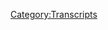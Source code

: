 {{Transcript
    | title         = [[731: September 29-30, 2022]]
    | caption       = [https://knowledgefight.libsyn.com/731-september-29-30-2022 Listen to this episode on Libsyn]
    | episodeNumber = [[731: September 29-30, 2022|731]]
    | length        = 01:37:28
}}

{{MessageBox
    | header     = Warning: Bot Generated Content
    | text       = This transcript was automatically generated by transcription software and likely contains many mistakes and misattributions. Please check the audio for definitive quotes, attribution, and context.
    | image      = N3yvass4myg91.webp
    | imagewidth = 50px
    | id         = warning
}}

{{TranscriptBlock
    | name      = Alex Jones
    | timestamp = 00:00:04.000
    | text      = Red Alert. Red alert. Red alert. Red alert. Red alert. Not not not not not not Knowledge Fight. Dan and Jordan. I am sweating. Knowledge fight dot com. It's time to pray. I have great respect for Knowledge Fight. Knowledge Fight. I'm sick of them posing as if they're the good guys saying we are the bad guys. Knowledge Fight. Dan and Jordan. Knowledge Fight. Need money. Andy in Kansas Andy in Andy Stop it Andy in Kan Andy in Kansas. Andy it's time to pray Andy in Kansas, you're on the air. Thanks for holding. Hello Alex I'm a first time caller I'm a huge fan. I love your work. Knowledge Fight. Knowledge Fight dot com. I love you.
}}

{{TranscriptBlock
    | name      = Dan
    | timestamp = 00:00:59.000
    | text      = Hey, everybody. Welcome back to Knowledge Fight, I'm Dan.
}}

{{TranscriptBlock
    | name      = Jordan
    | timestamp = 00:01:01.000
    | text      = I'm Jordan.
}}

{{TranscriptBlock
    | name      = Dan
    | timestamp = 00:01:02.000
    | text      = We're a couple dudes, like to sit around, worship at the altar of Celine and talk a little bit about Alex Jones.
}}

{{TranscriptBlock
    | name      = Jordan
    | timestamp = 00:01:06.000
    | text      = Oh, indeed we are Dan.
}}

{{TranscriptBlock
    | name      = Dan
    | timestamp = 00:01:08.000
    | text      = Jordan
}}

{{TranscriptBlock
    | name      = Dan
    | timestamp = 00:01:09.000
    | text      = JorDan
}}

{{TranscriptBlock
    | name      = Jordan
    | timestamp = 00:01:09.000
    | text      = Dan
}}

{{TranscriptBlock
    | name      = Jordan
    | timestamp = 00:01:10.000
    | text      = Quick question for you.
}}

{{TranscriptBlock
    | name      = Dan
    | timestamp = 00:01:11.000
    | text      = What's up
}}

{{TranscriptBlock
    | name      = Jordan
    | timestamp = 00:01:11.000
    | text      = What's your brightspot today, buddy?
}}

{{TranscriptBlock
    | name      = Dan
    | timestamp = 00:01:12.000
    | text      = My bright spot today is not a bright spot it is a furious spot.
}}

{{TranscriptBlock
    | name      = Jordan
    | timestamp = 00:01:14.000
    | text      = It's a furious spot.
}}

{{TranscriptBlock
    | name      = Dan
    | timestamp = 00:01:16.000
    | text      = How could nobody tell me? That years a couple years ago, okay. All right. All right. There was a movie version of The Color Out of Space. And not my favorite HP Lovecraft story. But is a Lovecraftian tale. Okay. Starring Nicolas Cage.
}}

{{TranscriptBlock
    | name      = Jordan
    | timestamp = 00:01:36.000
    | text      = What? What's it called?
}}

{{TranscriptBlock
    | name      = Dan
    | timestamp = 00:01:38.000
    | text      = The Color Out of Space.
}}

{{TranscriptBlock
    | name      = Jordan
    | timestamp = 00:01:39.000
    | text      = How is it called that?
}}

{{TranscriptBlock
    | name      = Jordan
    | timestamp = 00:01:40.000
    | text      = well because this is a name of the story.
}}

{{TranscriptBlock
    | name      = Jordan
    | timestamp = 00:01:42.000
    | text      = Well, I know that but I mean, like, I feel like if it was the name of an HP Lovecraft property, I would have at least known it existed.
}}

{{TranscriptBlock
    | name      = Dan
    | timestamp = 00:01:49.000
    | text      = You mean like the story itself
}}

{{TranscriptBlock
    | name      = Jordan
    | timestamp = 00:01:51.000
    | text      = No the movie.
}}

{{TranscriptBlock
    | name      = Dan
    | timestamp = 00:01:52.000
    | text      = Oh, yeah. I mean, it's like I said, it's not one of the better Lovecraft stories all things considered. Yeah. But yeah, Nicolas Cage, starring in a weird Lovecraft movie.
}}

{{TranscriptBlock
    | name      = Jordan
    | timestamp = 00:02:04.000
    | text      = Did you see it?
}}

{{TranscriptBlock
    | name      = Dan
    | timestamp = 00:02:05.000
    | text      = No, but I'm gonna
}}

{{TranscriptBlock
    | name      = Jordan
    | timestamp = 00:02:06.000
    | text      = why not?
}}

{{TranscriptBlock
    | name      = Dan
    | timestamp = 00:02:06.000
    | text      = Because I just found out it exists.That's why there's a furious no one told me. I mean, look both fairly dicey in their own ways. Nicolas Cage and H.P. Lovecraft.
}}

{{TranscriptBlock
    | name      = Jordan
    | timestamp = 00:02:20.000
    | text      = They're a match made in regular space. Yes.
}}

{{TranscriptBlock
    | name      = Dan
    | timestamp = 00:02:24.000
    | text      = It does strike me as a as an arena where Cage could really tee off. Make make a really bizarre performance. Yeah. Because like, you know, all Lovecraftian protagonists are essentially losing their minds right and going crazy.
}}

{{TranscriptBlock
    | name      = Jordan
    | timestamp = 00:02:40.000
    | text      = There's a lot of space to play. Yes. Yeah. Especially as time goes on. They don't get better. It's not like a uplifting tale.
}}

{{TranscriptBlock
    | name      = Dan
    | timestamp = 00:02:47.000
    | text      = I'm sure it sucks. I'm sure the movies bad, but I'm gonna watch it eventually. And I'm mad. No one told me anyway. What's your bright spot?
}}

{{TranscriptBlock
    | name      = Jordan
    | timestamp = 00:02:53.000
    | text      = My bright spot is my partner and I we finally got into succession. It's that HBO show about the rich people? Battle? Yeah, I've only that'd be great.
}}

{{TranscriptBlock
    | name      = Dan
    | timestamp = 00:03:03.000
    | text      = I've heard a lot about that show. But I've never seen it. Yeah,
}}

{{TranscriptBlock
    | name      = Jordan
    | timestamp = 00:03:05.000
    | text      = I saw it. It's I think what's interesting about it is they're trying thing I'm gonna you know, like, like, if you think about the office, that kind of workplace comedy. You know, what's what's fun about it is that you have pathos for all the characters, the awkward situations only, like affect you because you're like, I care about that person. Like they're playing this game of anti pathos where you're gonna hear like, you watch something terrible happened to them, and you're like, that's pretty funny. All right, you know, but they're not falling down instead, they're like losing money or something. You know what I'm saying?
}}

{{TranscriptBlock
    | name      = Dan
    | timestamp = 00:03:38.000
    | text      = That's That's good. clean fun. Yeah, instead of Andy Dick,
}}

{{TranscriptBlock
    | name      = Jordan
    | timestamp = 00:03:41.000
    | text      = like tripping and falling, and you go i That's hilarious. It's like, oh, he lost a million dollars. Yeah, it's kind of like that.
}}

{{TranscriptBlock
    | name      = Dan
    | timestamp = 00:03:50.000
    | text      = Oh, all right. I'm not gonna watch it. But I'm glad you're enjoying it. And it sounds fun. That's fun. So Jordan, today we have a situation that may lead to someone else losing a million or so dollars. And so we're hoping for might be more. Today we're gonna be talking about the end of last week, Thursday and Friday, September 29. And 30th 2022. Sure, man. Big something big happened on Thursday. Yeah, how do you do? It's It's It's nuts. Yeah, he's uh, he is a lunatic. I don't know what I can build this up. 100 times over and it is still unbelievable. This guy's fucking behavior. It's insane. And then Friday. It is what it is. It is what it's a little bigoted. But hey, look, Thursday. wouldn't be enough to talk about so tack on Friday we go. Thursday, monumental. monumental thing happens. And then it's just a wasteland.
}}

{{TranscriptBlock
    | name      = Jordan
    | timestamp = 00:04:50.000
    | text      = I want more honest intros. I want fucking Jimmy Kimmel to walk out and be like, listen, we got one really good guest then we had to pad out the show. I'm sorry.
}}

{{TranscriptBlock
    | name      = Dan
    | timestamp = 00:05:02.000
    | text      = Hey, look ,tonight. They can't all be good shows
}}

{{TranscriptBlock
    | name      = Jordan
    | timestamp = 00:05:05.000
    | text      = They can't, you know it and I know it, I feel is how it works.
}}

{{TranscriptBlock
    | name      = Dan
    | timestamp = 00:05:09.000
    | text      = I don't know why you're so surprised. I feel like I've said this many times before. Like, this isn't the most important. I'm not surprised I enjoy it. So we'll get down to business on this. But before we do, Jordan, let's say hello to some new wonks. Oh, that's great idea. so first Jordan's, antiperspirant fund. Thank you so much you're now a policy wonk.
}}

{{TranscriptBlock
    | name      = Alex Jones
    | timestamp = 00:05:27.000
    | text      = I'm a policy wonk.
}}

{{TranscriptBlock
    | name      = Dan
    | timestamp = 00:05:29.000
    | text      = Show you how far back.
}}

{{TranscriptBlock
    | name      = Jordan
    | timestamp = 00:05:32.000
    | text      = We're catching up.
}}

{{TranscriptBlock
    | name      = Dan
    | timestamp = 00:05:35.000
    | text      = So next, Becky, I told you I would make you a supporter. three exclamation points. Thank you so much. You are now a policy wonk.
}}

{{TranscriptBlock
    | name      = Alex Jones
    | timestamp = 00:05:41.000
    | text      = I'm a policy wonk,
}}

{{TranscriptBlock
    | name      = Jordan
    | timestamp = 00:05:42.000
    | text      = thank you very much.
}}

{{TranscriptBlock
    | name      = Dan
    | timestamp = 00:05:43.000
    | text      = Next, mark Moore and PhD. Thank you so much. You are now policy walk.
}}

{{TranscriptBlock
    | name      = Alex Jones
    | timestamp = 00:05:47.000
    | text      = I'm a policy wonk.
}}

{{TranscriptBlock
    | name      = Jordan
    | timestamp = 00:05:48.000
    | text      = Thank you very much.
}}

{{TranscriptBlock
    | name      = Dan
    | timestamp = 00:05:49.000
    | text      = Next chaincase says congrats to Hunter and his fiancee, Stacy on their early October nuptials. Thank you so much you're now a policy wonk.
}}

{{TranscriptBlock
    | name      = Alex Jones
    | timestamp = 00:05:56.000
    | text      = I'm a policy wonk.
}}

{{TranscriptBlock
    | name      = Jordan
    | timestamp = 00:05:58.000
    | text      = Thank you very much. Nailed it
}}

{{TranscriptBlock
    | name      = Dan
    | timestamp = 00:05:59.000
    | text      = That message was sent.
}}

{{TranscriptBlock
    | name      = Jordan
    | timestamp = 00:06:03.000
    | text      = You have gamed the system, sir. Perfectly. Well done, Shane.
}}

{{TranscriptBlock
    | name      = Dan
    | timestamp = 00:06:08.000
    | text      = Next. Rick Deckard and general veers love Kylie Minogue. Thank you so much. We're now policy walk.
}}

{{TranscriptBlock
    | name      = Alex Jones
    | timestamp = 00:06:14.000
    | text      = I'm a policy wonk.
}}

{{TranscriptBlock
    | name      = Jordan
    | timestamp = 00:06:15.000
    | text      = Thank you very much.
}}

{{TranscriptBlock
    | name      = Dan
    | timestamp = 00:06:16.000
    | text      = Next roast beef with Anthony Hopkins. Thank you so much. You're now policy wonk.
}}

{{TranscriptBlock
    | name      = Alex Jones
    | timestamp = 00:06:20.000
    | text      = I'm a policy wonk.
}}

{{TranscriptBlock
    | name      = Jordan
    | timestamp = 00:06:21.000
    | text      = Thank you very much.
}}

{{TranscriptBlock
    | name      = Dan
    | timestamp = 00:06:22.000
    | text      = And finally we got a technocrat in the mix. Jordan, so 11 engineer a hearty Get well soon as you are recovering from surgery. Thank you so much. You are now a technocrat.
}}

{{TranscriptBlock
    | name      = Alex Jones
    | timestamp = 00:06:34.000
    | text      = I'm a policy wonk. I have risen above my enemies. I might quit tomorrow, actually. Just gonna take a little breaky now. A little breaky for me. And then we're going to come back. And I'm going to start the show over. But I'm the devil I have to be taken off the air. Fuck you! Fuck you. I got plenty of words for you. But at the end of the day, Fuck you and your new world order. And fuck the horse you rode in on and all your shit. Maybe today should be my last broadcast. Maybe I'll just be gone a month, maybe five years. Maybe I'll walk out of here tomorrow. And you never see me again. That's really what I want to do. I never want to come back here again. I apologize to the crew and the listeners yesterday that I was legitimately having breakdowns on air. I'll be better tomorrow.
}}

{{TranscriptBlock
    | name      = Dan
    | timestamp = 00:07:28.000
    | text      = He's not Oh, bad. Oh, no. Real bad. Oh. So Jordan, we start off on the Thursday show. And Alex is responding to some of the big news of the day. Obviously, Hurricane Ian is in play, right. And also, Kamal Harris, made some misstatements chip.
}}

{{TranscriptBlock
    | name      = Alex Jones
    | timestamp = 00:07:48.000
    | text      = But the images of sharks swimming down the highways, and water flooding even to the second floor of some hotels is dramatic. And we will be going over all of that and praying for the folks in Florida and then looking at the mainstream corporate Enemy of the People medium, like the view saying that this happened because DeSantis was elected. Now, if you think that idiocy to not be top, Kamala Harris, who is not geriatric, who does not have the later onset of dementia, but it's just a complete empty suit puppet has come out and said that the United States shares a very important relationship with an alliance with the Republic of North Korea. We are currently at war with North Korea since the armistice in the ceasefire. Back in the 1950s.
}}

{{TranscriptBlock
    | name      = Dan
    | timestamp = 00:08:45.000
    | text      = That's big.
}}

{{TranscriptBlock
    | name      = Jordan
    | timestamp = 00:08:45.000
    | text      = Are we still at war with North Korea? Apparently we are. did I not know that? Yeah.
}}

{{TranscriptBlock
    | name      = Dan
    | timestamp = 00:08:49.000
    | text      = Congralutions. You've just learned something. All right. So I'm not sure if anyone in the world, let alone The View are blaming DeSantis for the hurricane.
}}

{{TranscriptBlock
    | name      = Jordan
    | timestamp = 00:08:57.000
    | text      = Yeah, if you want to, if you want to hear something crazy, go back in time and listen to what Dr. James Dobson thinks about what causes hurricanes
}}

{{TranscriptBlock
    | name      = Dan
    | timestamp = 00:09:04.000
    | text      = Alex actually plays the clip of The View later. And they're just saying that he doesn't believe in climate change. And he is the governor of the state that's just hit by this giant hurricane, right, right does not mean that he's blaming now he's being blamed for it. Now, I wouldn't be too surprised to if like people were curious, he was gonna continue kidnapping immigrants and stranding them in various parts of the country to own the libs durling the storm, or if he would wait until it had passed to do another publicity stunt that mocks human rights. Also, it's fun and all to point out that Harris misspoke in a speech and I'm glad Alex can have fun pretending it was a sincere statement. I would just like to remind everyone how pumped Alex was when Trump went to North Korea and palled around with Kim Jong-un. Alex didn't seem to have a problem with Trump when he said this about Kim Jong-un at a rally in 2018. Quote, we went back and forth then we fell in love. He wrote me beautiful letters and they were great letters. We fell in love
}}

{{TranscriptBlock
    | name      = Jordan
    | timestamp = 00:09:59.000
    | text      = Yep, I remember that. Yeah. Where every time you think about those years that 2016 and 2020 and people tell you a thing that happened and you go No it didn't. That can't be real pretty weird.
}}

{{TranscriptBlock
    | name      = Dan
    | timestamp = 00:10:11.000
    | text      = Yeah, did this is maybe just maybe complete bullshit manufactured outrage on Alex's part, and he doesn't actually care about this at all. But he knows that this is a really easy straw man for him to tee off against, which is easier than him trying to do his actual job. Yeah. And Hurrah for him. I mean, she was in the at the DMZ. She misspoke. I mean, it sucks. Yeah, you'd rather someone not make a misstatement but pretending that she actually thinks we're in a fucking alliance with North Korea's
}}

{{TranscriptBlock
    | name      = Jordan
    | timestamp = 00:10:38.000
    | text      = Ridiculous. I mean, yeah, it's it. That's, that's absurd, right? That's absurd. I don't even know how to begin to like, oh, man, look at that idiot. I mean, that's too obvious. Yeah, that's, that's Oh, man. We're in alliance against the death robots from art. Like, whatever.
}}

{{TranscriptBlock
    | name      = Dan
    | timestamp = 00:10:57.000
    | text      = There's so many times that I could waste our time with, like Alex mispoke. And like, I just I would feel bad. It's the level of like, point that you're making. And that's his bread and butter went
}}

{{TranscriptBlock
    | name      = Jordan
    | timestamp = 00:11:12.000
    | text      = back. Back in the early days. He had that clip that he would play that we had Nancy Pelosi misspeaking, like all that, like a ray of stuff. You could do that in a heartbeat for hours,
}}

{{TranscriptBlock
    | name      = Dan
    | timestamp = 00:11:23.000
    | text      = probably. Yeah, no, I just like I hear Him say stuff that's like, Oh, I know what he meant. He just said the wrong thing. Right? And I don't even cut those clips out. Why? Why was a waste of time. Exactly. He's wasting time. He's wasting our time. Anyway, there's big news also of non misspeaking types, and that is pipeline news
}}

{{TranscriptBlock
    | name      = Alex Jones
    | timestamp = 00:11:43.000
    | text      = escalation. And that's happening on every front. Now, with the Nord Stream one and Nord Stream two pipelines, both confirmed to be attack in western controlled sectors, the Russian government officially saying that NATO in the United States blew up the pipelines. And I even had Russophobic on Joel Skousen is a smart guy, but he's definitely anti Russian, anti communist Russia and anti Putin Russian. He agrees the analysis is clear that Biden in the New World Order blew up both pipelines, and looks like Nord Stream two, they're saying can ever be repaired. What that will do economically to Europe will be beyond devastating. It will be felt here in a big way.
}}

{{TranscriptBlock
    | name      = Dan
    | timestamp = 00:12:26.000
    | text      = Joel Skousen doesn't like Russia. That is true. But he's also cripplingly addicted to calling everything that happens in the world of false flag. So I really don't see how this is a meaningful statement from Alex, or from Skousen. It's exactly what you would expect. Yeah. Now, the situation with the pipelines is an interesting one. And it's something to keep an eye on, but it will be unwise to fully jump to a conclusion about it immediately, which is what Alex and Skousen have clearly done. And always do. There were three leaks, which were clearly not the product of an accident or a coincidence, the odds of three independent incidents happening around the same time are astronomical. So it's just, you know, it's not just Russia, that saying that probably isn't intentional act. Right. US and NATO are also saying that
}}

{{TranscriptBlock
    | name      = Jordan
    | timestamp = 00:13:08.000
    | text      = well, I mean, one of the leaks was in the shape of the Batman logo. Oh, that one seems pretty. Yeah. Well, you know, which person did that what? Rappaport. Yeah,
}}

{{TranscriptBlock
    | name      = Dan
    | timestamp = 00:13:17.000
    | text      = clear that this was done by someone for some reason. But it's not really clear right now, who it was or why most people think it was Russia for a number of reasons. The first is that they have the capability and capacity to do it from a technological standpoint. The second is that they would lose essentially nothing given that their oil companies are sanctioned. And these pipelines are all but shut down currently. The third is that this kind of gesture would send a strong message to the whole of Europe that they're not going to be getting Russia oil in the future. And that even if the war ends, they're at the mercy of Russia's energy supplies. This is in line with acts that Russia has carried out in the past using energy as a tool to apply pressure on Europe to sway policy. In the immediate this isn't going to make things that much worse at all. For Europe, in terms of energy supplies, Nord Stream two was never open. So it doesn't really factor into things. And Russia cut off Nord Stream one over the course of the war in Ukraine. This is more of an omen than anything else. And there are very few parties, you could imagine having a reason to do this, other than Russia, right? It is possible that this is the result of a wild coincidence, or even a rogue actor that we haven't identified could be behind it. But the smart money is pretty clear.
}}

{{TranscriptBlock
    | name      = Jordan
    | timestamp = 00:14:30.000
    | text      = Well, I will say that my bachelor party got out of control. Yeah. And so we went and I mean, you know, it's sometimes you're you're out, you're having a nice little walk with your buddies. You see a pipeline, you're like, I gotta pee, and then you poke at it because you're just fucking around and then bam.
}}

{{TranscriptBlock
    | name      = Dan
    | timestamp = 00:14:46.000
    | text      = Sometimes your friends are like, let's go to the strip club. Sometimes your friends are like, let's go to the casino. pipeline. Standard.
}}

{{TranscriptBlock
    | name      = Jordan
    | timestamp = 00:14:55.000
    | text      = Well, they thought that they thought the strip clubs name was pipeline. Oh,
}}

{{TranscriptBlock
    | name      = Dan
    | timestamp = 00:14:59.000
    | text      = it makes said yeah, this is the plot of Hangover four,
}}

{{TranscriptBlock
    | name      = Jordan
    | timestamp = 00:15:03.000
    | text      = I believe global global relations.
}}

{{TranscriptBlock
    | name      = Dan
    | timestamp = 00:15:06.000
    | text      = But here's here's the problem, like when you start thinking about things being false flags, the way Alex and Skousen are, from a fairly neutral perspective, you would have a hard time figuring out why the US or NATO would want to do something like attack these pipelines, there really isn't a reason for them to do it. But Russia does have some potential reasons to carry this out. And now if you're addicted to false flags, you've found a reason for the US or NATO to do it. They have no reason to do it, but Russia does. And now they have a reason, which is to frame Russia, right. This is tortured reasoning, and it's based on Alex and Skousen has intense hatred of our government because they think it's controlled by evil communist globalists. So, you know, they bend into these pretzels in order to create motive out of absence of motive. Yeah, they create motive for party a, even though party B has more motive. I mean, it's just it's tortured.
}}

{{TranscriptBlock
    | name      = Jordan
    | timestamp = 00:16:04.000
    | text      = I mean, for they're there. They're like all argument for the globalist is like essentially Cui bono, you know, just like, follow the money. And it's like, well, the money points to Russia. That's how, you know, it doesn't go that what that's how you know that it wasn't that because that stand to gain course. So what the globalists are doing is benefiting Russia to trick them into thinking that we're not
}}

{{TranscriptBlock
    | name      = Dan
    | timestamp = 00:16:26.000
    | text      = it's a classic Oh, who may be done did it nerve, somebody did it. So Biden also sucks. And everyone wants you to eat bugs, sure.
}}

{{TranscriptBlock
    | name      = Alex Jones
    | timestamp = 00:16:38.000
    | text      = And we have a president that from even a month ago, look like he had the the second phase of dementia now is obviously the third and final phase. Let's not know what planet he's on. But don't worry, he's got control of the nuclear weapons. This is where we live this is what's happening. And now there are governments in the UK, Australia, Germany, and now the US government is promising to put bugs in the school children's food Oh, you don't want to bug as an adult well as a child you'll be made to eat it. And the keratin or the shell their their their their their armored shell. The bugs is extremely toxic and extremely bad for you and causes liver failure and bone cancer amongst all the other wonderful things. There's the Washington Post insect's a new nutritious ingredient for school lunches and it's being rolled out. Eat the bugs UK schoolchildren fed insects to encourage sustainability is for the Earth. WEF endorses bugs and insects force fed to children. Now happening in 1000 Australian public schools.
}}

{{TranscriptBlock
    | name      = Dan
    | timestamp = 00:17:55.000
    | text      = The article that Alex is citing with a headline insects a new nutritious ingredient for school lunches is from The Washington Post. But it's also from May 13 2013. So close it also ends with a question mark. It's just a write up about a report released by the UN Food and Agriculture Organization that looked at edible insects around the world and what potential existed from exploring insect agriculture. It wasn't about feeding kids bugs. A large portion of it is about raising bugs to use as feed for livestock. But Alex doesn't know any of this because he just has a headline from about a decade ago and he's using it to make shit up to freak out his audience. Yeah. The headline about UK schoolchildren is from a May 2022 article on Breitbart that misreports on a study that researchers were carrying out to see if primary school children would change their opinions on alternative proteins. If they were given accurate information about them. No one's being forced to eat bugs in their school lunch here.
}}

{{TranscriptBlock
    | name      = Jordan
    | timestamp = 00:18:49.000
    | text      = What if we didn't lie to children?
}}

{{TranscriptBlock
    | name      = Dan
    | timestamp = 00:18:52.000
    | text      = The WEF headline Alex reads is even weaker. This is a news punch article which is trying to report to their audience that Klaus Schwab and the WEF are tricking kids and Australian schools to and force feeding them bugs. Yeah, you can hear how Alex is reporting this story, which is how the article wants the reader to experience it. In the real world. What's happened is that there's a brand of chips and snacks called circle harvest, and they use cricket protein in their chips. It's very prominently displayed on the packaging with the name of the product being cricket corn chips, so I don't know if anybody's being tricked into anything here. Circle harvest has been holding presentations at schools since 2007 about their insect protein business and their insect farming, which weirdly is only now becoming an issue for Alex and all these other idiots on the right. This year they began selling their corn chips as an option in about 1000 Australian schools at the canteen. So if kids want to eat them, they can. They don't have to. It's just a product that can choose to buy or not like Doritos or Cheetos. Right kind of feels to me like Alex is afraid of losing to bugs on the free market.
}}

{{TranscriptBlock
    | name      = Jordan
    | timestamp = 00:19:56.000
    | text      = Yeah, you know, I just wish it's I think It's time I think we're grown up enough for everybody to just like, come out and be like, listen, eventually we're eating bugs. That's what's happening. Climate change has destroyed your food supply. You fucked up. We've got nothing but fuck, there's a lot of bugs. Eventually we're gonna eat bugs deal with it and just deal with it.
}}

{{TranscriptBlock
    | name      = Dan
    | timestamp = 00:20:16.000
    | text      = And also like, I mean, not for nothing. A lot of these articles that you can find make a point that you're already eating bugs. Yeah, just based on how processing works, how big agriculture works, how packaging works. There are regulations in place. Yeah, but there are regulations that are like, alright, you can have a few bugs in there.
}}

{{TranscriptBlock
    | name      = Jordan
    | timestamp = 00:20:37.000
    | text      = Also, like fucking zero. The fuck do you think a shrimp is a shrimp is just a bug that lives under the water? Yeah,
}}

{{TranscriptBlock
    | name      = Dan
    | timestamp = 00:20:44.000
    | text      = a lot of stuff is culturally dictated these taboos and what have you eat a bug you're going to now as far as keratin goes, Alex is confusing the bug related form of that and keratin treatments. That's what the prior is a food source that's not toxic. But the latter is a cosmological treatment that uses a cream containing formaldehyde, which can be toxic to people or cause negative reactions, right? It's not the keratin itself that's toxic. It's the formaldehyde cream that's being used to treat human keratin like a person's hair. Yeah, there's been a lot of misinformation flying around about chitin. The polysaccharide found in bug exoskeletons mostly about how it's undigestible by humans and toxic, it's not toxic. But it is true that chitin itself may not be fully digestible. But so cellulose, which doesn't stop people from eating celery, you can still get nutritional value out of eating something that contains parts that can't be fully digested, and then you just pass those parts. It's actually good for you like how people need fiber to stay regular.
}}

{{TranscriptBlock
    | name      = Jordan
    | timestamp = 00:21:44.000
    | text      = Yeah, what do you rather like have to swallow rocks and have them like Alex might deal with the food inside you and then spit up the rocks? Like what?
}}

{{TranscriptBlock
    | name      = Dan
    | timestamp = 00:21:53.000
    | text      = Depends on if crazy right wing people got into rocks?
}}

{{TranscriptBlock
    | name      = Jordan
    | timestamp = 00:21:55.000
    | text      = There are worse ways to digest food be happy?
}}

{{TranscriptBlock
    | name      = Dan
    | timestamp = 00:21:59.000
    | text      = Yeah, it's kind of hilarious to me that we're in 2022. It's becoming a core part of some people's identity and political ideology that they're mad about the idea of bugs being edible. Listen it's ridiculous
}}

{{TranscriptBlock
    | name      = Jordan
    | timestamp = 00:22:10.000
    | text      = Listen children. You're gonna eat bugs. You're just gonna listen. In 20 years,
}}

{{TranscriptBlock
    | name      = Dan
    | timestamp = 00:22:16.000
    | text      = you may not It's not like, you'll only bug
}}

{{TranscriptBlock
    | name      = Jordan
    | timestamp = 00:22:20.000
    | text      = No, I mean, sure, maybe
}}

{{TranscriptBlock
    | name      = Dan
    | timestamp = 00:22:20.000
    | text      = something that is very helpful in supplementing diets.
}}

{{TranscriptBlock
    | name      = Jordan
    | timestamp = 00:22:23.000
    | text      = Yeah, I mean, I assume eventually, we're gonna get to the pills. And we'll just have two or three pills, and we'll just call it and bring it to me. I know. I just, that's where I want to be.
}}

{{TranscriptBlock
    | name      = Dan
    | timestamp = 00:22:32.000
    | text      = Yeah. I will say, though, that I'm a picky eater. You are, and I don't eat fish now. Right? For me. I'm opposed to eating bugs for a completely different reason. Yeah, I think it's fantastic and fine. Mostly just eat chicken.
}}

{{TranscriptBlock
    | name      = Jordan
    | timestamp = 00:22:51.000
    | text      = When you're looking down the barrel of a bug, you're gonna you're gonna have different feelings. Well, I
}}

{{TranscriptBlock
    | name      = Dan
    | timestamp = 00:22:55.000
    | text      = guess, actually, if you just ground up bugs and stuff like bug, like the way that the cricket is used in the cricket corn. I don't think I'd have as much of a problem with that. Not like if it was some sort of flour, substitute or you made a mac and cheese, but with bugs? Yeah, it'd be fine with that.
}}

{{TranscriptBlock
    | name      = Jordan
    | timestamp = 00:23:13.000
    | text      = I mean, yeah, I just feel like
}}

{{TranscriptBlock
    | name      = Dan
    | timestamp = 00:23:15.000
    | text      = I don't want to eat a bug whole. Like I'm on Fear Factor.
}}

{{TranscriptBlock
    | name      = Jordan
    | timestamp = 00:23:18.000
    | text      = I think the problem is, you the problem is you can't like for most people, psychologically, it's a difficult thing to get over the idea of eating a bug. So the knowledge of eating the bug will influence the taste that you are experienced. True, but you know,
}}

{{TranscriptBlock
    | name      = Dan
    | timestamp = 00:23:34.000
    | text      = here's here's something that I just thought of, too. What's that when you're eating like a whole bug? Yeah. Like, of course, that's not great. Not appealing to what if you were just to bite a chicken? That looked like a chicken? It would bleed? You know, like, if that would be on appetizing too. Sure.
}}

{{TranscriptBlock
    | name      = Jordan
    | timestamp = 00:23:51.000
    | text      = Sure. Yep. Yeah, but you're not wrong, technically. But you can't like
}}

{{TranscriptBlock
    | name      = Dan
    | timestamp = 00:23:56.000
    | text      = you want to fight a cow. You can't like a ray a
}}

{{TranscriptBlock
    | name      = Jordan
    | timestamp = 00:23:58.000
    | text      = bunch of cockroaches on a table. They're like, ah, these have been butchered correctly. That's true. You need a tiny, tiny little head that's coming. That is what Listen, you're gonna eat bugs, you're gonna have tiny hands. That's what's gonna happen.
}}

{{TranscriptBlock
    | name      = Dan
    | timestamp = 00:24:14.000
    | text      = Evolution will dictate where we're going. That works. So we got the COVID headline of the day baby.
}}

{{TranscriptBlock
    | name      = Alex Jones
    | timestamp = 00:24:20.000
    | text      = Continuing the massive, poisoned shot known as the COVID 19. Vaccine news is unbelievably powerful. I have more than 15 new studies and match reports and top scientists going public. We're gonna be giving you those headlines. Here's the first one. Vaccination increases infection risk by 44%. Oxford Study Finds we already knew that but it gets worse.
}}

{{TranscriptBlock
    | name      = Dan
    | timestamp = 00:24:46.000
    | text      = Oh, man. So this is a dumb blog headline that Alex is reading that isn't accurate at all chair. The actual study that's behind this is titled quote associations of BMI with COVID 19 vaccine uptake vaccine effectiveness and risk of severe COVID-19 outcomes after vaccination in England, a population based cohort study, if you understand the title, you'll probably realize that this study would never be able to be used to make the kind of claims Alex's reporting, it's just not something that you're looking at lead stories reached out to the study's co author, and they explained that this interpretation of their data is irresponsible and incorrect. There's one data box in the study that's being used to argue that vaccines cause a 44% increased risk of infection. And if you only look at the numbers in isolation and create your own interpretation, you could maybe come away with that conclusion. But it's totally out of context and wrong. This was an observational study, which is to say it depends entirely on tests that have already been taken. As explained by lead stories, quote, their data was dependent on COVID tests that were available to them and the people who chose to take them. In other words, a person who didn't feel sick and didn't take a test wouldn't be able to provide with them with a negative test result. So the data is highly skewed. Yeah, that is an issue. As we see, every day, Alex has a new COVID vaccine narrative that's full of shit and easily dismissed with a tiny bit of digging. He never looks for any explanation or context because he doesn't want it that would ruin his ability to keep throwing out these vaccine narratives of the day which he needs to keep his audience in a focused scared state. Yeah, constantly seeing new flashy headlines scroll past them, that will be forgotten tomorrow and the next day there'll be something new.
}}

{{TranscriptBlock
    | name      = Jordan
    | timestamp = 00:26:29.000
    | text      = I had bullshit imagine all of these scientists get together at like conferences or networking events and they just kind of like start conversation was how did they lie about your work? Huh? Who What What the What's the lie on this one? Oh, they couldn't read numbers. Yeah, I had one of those. I had one of those good and read numbers how many
}}

{{TranscriptBlock
    | name      = Dan
    | timestamp = 00:26:47.000
    | text      = times have you tried to operate in good faith and explain that people were wrong only for them to not listen and continue conspiracy theories out of your life's work?
}}

{{TranscriptBlock
    | name      = Jordan
    | timestamp = 00:26:56.000
    | text      = You know what and this money this is gonna blow your mind? I thought if I explained it they would hear me What a fool I was. We were all young why where we're
}}

{{TranscriptBlock
    | name      = Dan
    | timestamp = 00:27:06.000
    | text      = so there's a lot of news going on. We got the pipeline. We got this dumb COVID shit. But there's there's always time for a PSA of course
}}

{{TranscriptBlock
    | name      = Alex Jones
    | timestamp = 00:27:15.000
    | text      = clean protein and gluten clean fat is show good for every cell in your body. show good for your arteries show good for your heart. It's trans fats, artificial fats, boiled fats. Cooked fats that are deadly. Deadly. Deadly. Deadly. Deadly. Lean stone is amazingly good. lean chicken is incredibly good. cook fish or uncooked fish incredibly good spiders. But what is bad? There are some things that are so called natural that are not good. Let's just say it. Fast cooked bacon is a ticket to the heart attack. It's natural but it's a burn fat. What are we doing better cook it slower I'm telling myself that I love crispy burned bacon. cook it slow what. sandwich with onions and lettuce a cheese and an egg? Oh my goodness. Fried egg sandwich. Instead of cooking my bacon in five minutes. When I have bacon a few days a week. I cook it for 20 it even tastes better. Just don't be lazy what is happening but everything else they tell you is a lie.
}}

{{TranscriptBlock
    | name      = Jordan
    | timestamp = 00:28:17.000
    | text      = What What fucking morning show did I just walk onto
}}

{{TranscriptBlock
    | name      = Dan
    | timestamp = 00:28:21.000
    | text      = it is confirmed that Alex Jones is paid off by the slow bacon cooking lobby.
}}

{{TranscriptBlock
    | name      = Jordan
    | timestamp = 00:28:28.000
    | text      = Listen I dont understand why that just happened
}}

{{TranscriptBlock
    | name      = Jordan
    | timestamp = 00:28:32.000
    | text      = don't burn your bacon what
}}

{{TranscriptBlock
    | name      = Jordan
    | timestamp = 00:28:34.000
    | text      = what what Kathie Lee Gifford ass like now what I've what I've started doing. Have you tried Now listen, listen, the hot oil is what's the problem? Is that hot oil? You want to bake it? And then you'll be healthy. You can eat your bacon and be healthy if you bake it.
}}

{{TranscriptBlock
    | name      = Dan
    | timestamp = 00:28:49.000
    | text      = Yeah, that was a little weird. Yeah. strange, strange diversion. But back to complaining about The View. Alex has some pretty he's got some nerve on this one.
}}

{{TranscriptBlock
    | name      = Alex Jones
    | timestamp = 00:29:00.000
    | text      = Okay, Governor DeSantis says Hurricane Ian is 500 year event has stunned Florida residents wake up to utter devastation after tsunami style floods killed hundreds as 50 National Guard choppers began search and rescue operations. Meanwhile, piling on to this tragedy of the disgusting lying, anti gun anti family anti America anti free speech, harpies at The View. And what have they said, here's a quote.  And now his state is getting hit with one of the worst hurricanes. The View thinks the Hurricane Ian is a direct result of Governor DeSantis stance on climate change. This is superstition. This is voodoo. This is idiocy. But that's why they've dumbed people down in the school system by design it's in the government documents.
}}

{{TranscriptBlock
    | name      = Dan
    | timestamp = 00:29:50.000
    | text      = Yeah, man. I just I like the idea that Alex is trying to take some moral high ground over alleged superstition and voodoo. Yeah, and especially when he's misrepresenting what they even said a
}}

{{TranscriptBlock
    | name      = Jordan
    | timestamp = 00:30:02.000
    | text      = bunch of idiots who would think that his beliefs on climate change are causing this? It's weather weapons morons,
}}

{{TranscriptBlock
    | name      = Dan
    | timestamp = 00:30:11.000
    | text      = well, at least weather weapons have a cause and effect relationship. That's just to his belief that God has doomed our planet because of abortion.
}}

{{TranscriptBlock
    | name      = Jordan
    | timestamp = 00:30:20.000
    | text      = Well, he did remove his protection, right. Although we did get a reprieve for a while. I think that's over though.
}}

{{TranscriptBlock
    | name      = Dan
    | timestamp = 00:30:26.000
    | text      = All right. Well, maybe Mother Earth removed her protection from Florida because DeSantis doesn't believe in climate change. Oh, it's the same thing. Do
}}

{{TranscriptBlock
    | name      = Jordan
    | timestamp = 00:30:34.000
    | text      = God and Mother Earth have different protections that they can? Are they like competing?
}}

{{TranscriptBlock
    | name      = Dan
    | timestamp = 00:30:39.000
    | text      = I'm just saying that Alex creates his own spiritual cause and effect nonsense all the time. Oh, ridiculous. Ridiculous. At this point, Alex does devolves into a condescending lecture about weather I'm not going to play it because it's boring. I  don't feel like he understands weather Hey, did you know that a typhoon is the same thing as a hurricane in another place? He's
}}

{{TranscriptBlock
    | name      = Jordan
    | timestamp = 00:30:58.000
    | text      = Don't tell me he knows anything about weather.
}}

{{TranscriptBlock
    | name      = Dan
    | timestamp = 00:31:00.000
    | text      = It's basically just that Yeah, but then he says this, which I thought was fun.
}}

{{TranscriptBlock
    | name      = Alex Jones
    | timestamp = 00:31:04.000
    | text      = Time lapse of storms on Jupiter. Our storms maximum speed is about 170 miles an hour on Earth. The storms on Jupiter get up to several thousand miles an hour. Boy, you wouldn't want to be in one of those on that gas giant. Plus the gravity would tear you to pieces.
}}

{{TranscriptBlock
    | name      = Dan
    | timestamp = 00:31:27.000
    | text      = There's a lot of reasons I would want to be on a storm Jupiter. So many. You think storms are bad here.
}}

{{TranscriptBlock
    | name      = Jordan
    | timestamp = 00:31:37.000
    | text      = I have not heard that. I have not heard. Like, bad. Back in my day. We used to have to walk five miles in every direction to the moon.
}}

{{TranscriptBlock
    | name      = Dan
    | timestamp = 00:31:46.000
    | text      = Fuck you with your climate change making storms worse nonsense. You see Jupiter. Crazy. Oh, my God wouldn't want to be in that storm
}}

{{TranscriptBlock
    | name      = Jordan
    | timestamp = 00:31:54.000
    | text      = Wouldn't want to be in that pickle? No, no, no, I wouldn't.
}}

{{TranscriptBlock
    | name      = Dan
    | timestamp = 00:31:59.000
    | text      = So one of one of Alex's big COVID sources. One of his big things, of course, is the operation lockstep document, which isn't real nah. But he has another document that he likes to pull out. Sometimes he decides to just make up wild shit about it. This is the spars document that's fun.
}}

{{TranscriptBlock
    | name      = Alex Jones
    | timestamp = 00:32:17.000
    | text      = In the Pentagon, John Hopkins develop war game plan put out two years before they launch COVID-19. In late 2019, they put it out 2017, spars 2023 is the real number as far as 2020 2023 is when they actually launched the attack. But the documents called spars 2025 2028, if you got a banned dot video, what forum how many numbers, we did a two hour special report going over the entire document or large portions of the entire document. And it even has the same tweets put out on the same days that we actually put out in the real world in 2000 to 2001. And it goes into 2003. They just changed the acronyms in the tweets in agencies. So they would have a battle plan of what to say and what to do in real time. And so they got caught with the battle plan, it wouldn't be a plan for a biological attack on America through the virus and then through the vaccine. It would just be a drill emergency Saturday broadcast world shocked by spars 2025 2028 document. And I'm gonna have that reposted to Infowars dot com front page under the live show feed today. Very, very important for everybody to get that and to share that because we're living it. And it describes how there'd be opposition to the shots. And then how about six months, then it would start coming out that it actually would give you the disease that describe a COVID like disease, respiratory disease out of China. And then then describe about a year into it, they would start having people from the health services defecting saying it was wrong to do. And then within two years of releasing the deadly vaccine, they would then admit that it was lab grown and they would then admit that it didn't work. And that they would remove the heads of Big Pharma there'd be a bunch of punishment. But that there would then be a biomedical state brought in to basically oversee all a big pharma, which is what Big Pharma wants is to be merged in with the United Nations and the World Economic Forum. So they describe the whole process and how they're going to hit us how they're going to kill us, and how they're then going to get away with it.
}}

{{TranscriptBlock
    | name      = Dan
    | timestamp = 00:34:28.000
    | text      = None of that is at all accurate about the spars scenario exercise. Alex is just making up pretty much everything he is saying about it. And there's a good reason why he needs this document to be prophetic. But more importantly, he needs it to be prophetic for his fake reality that he's constructed for his audience. The document doesn't say any of that stuff, but these are the narratives that have gained prominence in Alex's world so they're the things that he needs to retro actively apply to this scenario exercise or else it doesn't really have that much use for him. spars much Like lockstep isn't actually useful for Alex, if you read them and understand what they are, they only have utility as ideas, skeletons that he can build a body onto himself. It's one of the reasons that scenario exercises as a whole are super popular among conspiracy theorists like Alex, they portray imagined future events, they explain the scenario using narratives. These are things that Alex can exploit, he can take the actual document and lie about the imagined future events and how they line up with current real events. He can write his own narrative to replace the one that actually exists in the document pretty safe in the knowledge that if anyone called him out about it, it's just a matter of storytelling to convince them that his narrative is secretly what the document is actually about. But it's all lies. None of this is real. And it doesn't even match past versions of the spars, document conspiracy, Alex's spread. This is all just meaningless shit, whose end result is really just getting people hurt, I guess.
}}

{{TranscriptBlock
    | name      = Jordan
    | timestamp = 00:35:57.000
    | text      = Yeah, if I was one of those secret agents, or whatever, if I was one of those operatives who got caught with the plan, right? I would be like, isn't this plan so terrible? No one would try it. Haha. What a funny plan. This is Yeah, what a dumb idiot would make this dumb fucking
}}

{{TranscriptBlock
    | name      = Dan
    | timestamp = 00:36:17.000
    | text      = plan. That's the standard conspiracy theorist. Scenario exercise kind of che drill based explanation. Yeah, it's like they do this so they can plan. The real attack when I say it's a fake one. Right.
}}

{{TranscriptBlock
    | name      = Jordan
    | timestamp = 00:36:33.000
    | text      = Right. It's,
}}

{{TranscriptBlock
    | name      = Dan
    | timestamp = 00:36:34.000
    | text      = it's nonsense.
}}

{{TranscriptBlock
    | name      = Jordan
    | timestamp = 00:36:35.000
    | text      = Have you considered the idea that this organization, were they real would want a plan that works? Would Have you now let those Listen to me? Follow me on this. Maybe if after these decades, I suppose millennia in Alex's world of failures, they'd be like, let's hire some consultants who can just really streamline this process. Perfect,
}}

{{TranscriptBlock
    | name      = Dan
    | timestamp = 00:36:59.000
    | text      = perfect answer. They didn't count on Alex.
}}

{{TranscriptBlock
    | name      = Jordan
    | timestamp = 00:37:03.000
    | text      = He really don't think that's the case. Alex has been too successful.
}}

{{TranscriptBlock
    | name      = Dan
    | timestamp = 00:37:07.000
    | text      = But also here's the thing the devil tried to recruit him when he was younger. The devil could see the future and knew that Alex was going to be super successful record and see if I'm the devil. Yeah, and Alex doesn't go along with my plan when He's younger. I bail. Oh, sure. Sure. Look, I've been working on this for millennia, but fucking Alex didn't play ball. Yeah, gotta go
}}

{{TranscriptBlock
    | name      = Jordan
    | timestamp = 00:37:27.000
    | text      = classic. Disney's Hercules Hades had a problem once once Hercules didn't didn't die. You just fucking bail on your plan. You already know you lost
}}

{{TranscriptBlock
    | name      = Dan
    | timestamp = 00:37:37.000
    | text      = the fucking devil. Yeah, I can try again.
}}

{{TranscriptBlock
    | name      = Jordan
    | timestamp = 00:37:39.000
    | text      = Can't do this. Uh, wait him out. He will be dead soon.
}}

{{TranscriptBlock
    | name      = Dan
    | timestamp = 00:37:45.000
    | text      = Alex fucked my plans up. I'm not gonna keep going with them. Stupid. Yeah.
}}

{{TranscriptBlock
    | name      = Jordan
    | timestamp = 00:37:50.000
    | text      = It's a terrible idea.
}}

{{TranscriptBlock
    | name      = Dan
    | timestamp = 00:37:51.000
    | text      = So Alex take some calls. And one of them has a pretty interesting point that Alex does not like. Hey, what's up, Alex, how you doing?
}}

{{TranscriptBlock
    | name      = Alex Jones
    | timestamp = 00:38:00.000
    | text      = I'm fighting as hard as ever had brother.
}}

{{TranscriptBlock
    | name      = Caller 2 (731)
    | timestamp = 00:38:03.000
    | text      = So I think the two weeks are up. Think you give Trump two weeks, you're still promoting the big vaccine salesman, the guy that flew on Epstein's plane. Why are you doing that? But?
}}

{{TranscriptBlock
    | name      = Alex Jones
    | timestamp = 00:38:12.000
    | text      = Oh yeah. It's true. I mean, two weeks, I think I gave him like a month. And I've been really against Trump on that. And he flew. He flew on a flight from New York to Florida. On a chartered flight with Epstein. He never flew. Hold on. Whoa, whoa, whoa, whoa. Let's get a hold on. Don't talk over me. You're gonna put them on hold. Sir. I love calls to disagree. But I'm not gonna. So you can talk? Just I'm gonna counter each lie as you go through them. Trump did not ever fly on Lolita express to little St. John's island. He did fly once in the 90s on Epstein's plane from New York with a bunch of other people to Florida
}}

{{TranscriptBlock
    | name      = Dan
    | timestamp = 00:38:59.000
    | text      = flew a lot more than that. Yeah, with Epstein. Yeah, I mean, maybe there isn't a record of him going to the island. That's entirely possible. But like Alex can't handle this, like anything. He can handle any pushback. Right? You see the way that he uses these cheap tricks to control the conversation. He accuses the guy of lying, don't interrupt me. puts him on hold. Yeah, it's just all the weak tea. Yeah. It's the flexing of a guy who can't have can't can't hold his own.
}}

{{TranscriptBlock
    | name      = Jordan
    | timestamp = 00:39:31.000
    | text      = Yeah, you know, I feel like I have the only really unassailable position on this, which is that if we got rid of everybody who was on the plane at least once, once or above, we'd be better off we'd be fine. And let me tell you something. No, false innocent. Let me No, no, let
}}

{{TranscriptBlock
    | name      = Dan
    | timestamp = 00:39:51.000
    | text      = me shift your language just a tiny bit.
}}

{{TranscriptBlock
    | name      = Jordan
    | timestamp = 00:39:53.000
    | text      = I mean, I mean, took them out of the public's power structure. I'm not in the mafia, right?
}}

{{TranscriptBlock
    | name      = Dan
    | timestamp = 00:40:02.000
    | text      = If people who are, you know, to the standard that you're describing faced consequences. Yeah, yes, I, as long as you're not making it sound like like, we got to hit them
}}

{{TranscriptBlock
    | name      = Jordan
    | timestamp = 00:40:14.000
    | text      = like I've never been on the plane, I would I would even go so far as to say 99% of the people have never been on the plane and every one of them who was
}}

{{TranscriptBlock
    | name      = Dan
    | timestamp = 00:40:22.000
    | text      = vast majority of the population has not been I
}}

{{TranscriptBlock
    | name      = Jordan
    | timestamp = 00:40:25.000
    | text      = think we'd be fine without him. If you were on the plane one time get the fuck out of here
}}

{{TranscriptBlock
    | name      = Dan
    | timestamp = 00:40:29.000
    | text      = unless you were on the plane, and it wasn't your choice. And then sure,
}}

{{TranscriptBlock
    | name      = Jordan
    | timestamp = 00:40:32.000
    | text      = then Whoa, it's
}}

{{TranscriptBlock
    | name      = Dan
    | timestamp = 00:40:33.000
    | text      = a totally Oh, yeah. Oh, no, no. So get another call here. And well, this caller believes that a better version of the Alex Jones was right meme should be Alex Jones didn't lie. Which I take issue. Yeah, that could be an issue. Now. I think that's defamation. Mike down for this because where this goes, bad.
}}

{{TranscriptBlock
    | name      = Caller 1 (731)
    | timestamp = 00:41:00.000
    | text      = Okay. So I think that the meme of Alex Jones was right. I think that, you know, that's a wonderful meme. But I think what would be more powerful, at least to me would be Alex Jones was telling the truth. Because it's in, you've been wrong in some things, and you've apologized for those things. But you've been right on far more stuff than you've been wrong. And I think it's much more powerful to say, he was just telling the truth. He was just reading the news, and he was telling the truth, you will
}}

{{TranscriptBlock
    | name      = Alex Jones
    | timestamp = 00:41:31.000
    | text      = absolutely. Take the Sandy Hook thing. I never really covered that. I covered what people were saying. And then later I said, okay, it happened. But now that I've seen the trial's rigged, and how it all looks, I mean, it's definitely the whole thing's deep state. That's all I can say. So I think the public's original instinct about it was right. I don't know what really happened there but it is it is synthetic as hell.
}}

{{TranscriptBlock
    | name      = Caller 1 (731)
    | timestamp = 00:41:54.000
    | text      = Right. And I think that your right to question things I mean, that's, that's the right of every American. But for me, personally, I wasn't even talking about the Sandy Hook thing.
}}

{{TranscriptBlock
    | name      = Caller 1 (731)
    | timestamp = 00:42:05.000
    | text      = To me personally. I just want to say thank you for everything you've done. Oh,
}}

{{TranscriptBlock
    | name      = Dan
    | timestamp = 00:42:10.000
    | text      = my God. What is what is happening?
}}

{{TranscriptBlock
    | name      = Jordan
    | timestamp = 00:42:14.000
    | text      = I legit want a personal apology. I want a personal apology from all of the media. I went apeshit about how they Oh, Alex finally admitted something. Alex finally apologized. I want a personal fucking apology from every goddamn one of you
}}

{{TranscriptBlock
    | name      = Dan
    | timestamp = 00:42:31.000
    | text      = gotta get you back on Twitter.
}}

{{TranscriptBlock
    | name      = Jordan
    | timestamp = 00:42:32.000
    | text      = I? No, no, no, no, fuck them. Yeah, wow,
}}

{{TranscriptBlock
    | name      = Dan
    | timestamp = 00:42:38.000
    | text      = this is bad for Alex. This. Okay, so let's break down a couple of things. We know Alex's language and what things mean? Yes, him saying that this is synthetic is very bad
}}

{{TranscriptBlock
    | name      = Jordan
    | timestamp = 00:42:52.000
    | text      = immediately after saying that the trial was rigged. Well, but that's
}}

{{TranscriptBlock
    | name      = Dan
    | timestamp = 00:42:57.000
    | text      = kind of normal for him sure. That I wouldn't even bat an eyelash at this point. Sorry, continue him saying Sandy Hook was synthetic is a way that he described the event when he was saying that everyone was actors. This is harkening back to that language. Now to make things even worse, when he says the people's instincts originally were right. Yep. That is him saying that they were actors. Yep. That is the way he describes the theories that he just started to look at. Yeah, he was just looking at the suspicions that people had when he uses that kind of language. He is definitely whether or not he actually believes anything. Yeah, he is definitely giving voice to the this was all fake. Yeah. thing. He said it again. This is and I think if I had to guess it's, it's based in anger. Like, yeah, I went Mark. Bankston was first on the show. First time, he speculated that one of the things that drove Alex is anger at these parents. Yeah. And I didn't really necessarily agree. I thought it was an interesting perspective. But it wasn't the way I necessarily looked at it. Right. Right. I'm coming more along to that. Yeah. Because he has said things that were so disrespectful to the idea that there are grieving parents crying in court. And, you know, I think that there is like a just
}}

{{TranscriptBlock
    | name      = Jordan
    | timestamp = 00:44:28.000
    | text      = how dare you make me feel bad, right.
}}

{{TranscriptBlock
    | name      = Dan
    | timestamp = 00:44:30.000
    | text      = Yeah. I and one of the things that I think is really telling about this, is that Alex knows he fucked up, because here's the version of this that appears on his own website.
}}

{{TranscriptBlock
    | name      = Caller 1 (731)
    | timestamp = 00:44:42.000
    | text      = So I think that the meme of Alex Jones was right. I think that, you know, that's a wonderful meme, but I think what would be more powerful, at least to me would be Alex Jones was telling the truth, because it's in you've been wrong in some things and you've apologized for those things for us. Right on far more stuff than you've been wrong. And I think it's much more powerful to say he was just telling the truth. He was just reading the news. And he was telling the truth to me personally. I just want to say thank you for everything you've done.
}}

{{TranscriptBlock
    | name      = Dan
    | timestamp = 00:45:18.000
    | text      = He entirely cut it out
}}

{{TranscriptBlock
    | name      = Jordan
    | timestamp = 00:45:19.000
    | text      = edited out every part of the Yeah, wow. Yep,
}}

{{TranscriptBlock
    | name      = Dan
    | timestamp = 00:45:23.000
    | text      = he knows he fucked up.
}}

{{TranscriptBlock
    | name      = Jordan
    | timestamp = 00:45:24.000
    | text      = Well, what he said if words mean things, which I don't know if they do, if words mean things, then what he said was, this happened. I didn't defame the families. Then they sued me. And now that I've seen the trial is rigged and all of that stuff. First, I said it happened. I said, sure it happened. And then he said, but now the whole thing is deep state. That's all I can say. And all things totally synthetic. And you're like, so you just talked yourself into defaming the parents again?
}}

{{TranscriptBlock
    | name      = Dan
    | timestamp = 00:45:57.000
    | text      = Yep. Yep. And he knows he fucked up. He edited it out for a reason. And the reason is, because he was hoping that people would get caught it. Yeah. But unfortunately, he's still like he did this on his show. And it is on the version that went out on all the radio affiliates still on the GCM feed of his show. Oh, and certainly this next week, I believe this will be a problem in court. I wouldn't be surprised this is about as bad of a thing as he could do. In the middle of this case. Yeah. He. I was texting you about this, you know, because it's like, I was flabbergasted. Yeah, of course. And one of the things that this does, is it hands to the plaintiff's attorneys, concrete evidence that Alex will never change. No, he can't learn lessons. No, there is nothing that will stop him from doing things like this, the very thing that he is in court for the very thing that this trial, and this jury is trying to determine the penalty of Yep, he will not ever stop. Nope. And that is a very valuable thing for the prosecution, the plaintiff's attorneys well, like it's, it's, it's on a platter.
}}

{{TranscriptBlock
    | name      = Jordan
    | timestamp = 00:47:24.000
    | text      = I mean, you remember both of their opening statements, you remember Mattei saying, you know, like, we got to, we have to stop him, you know, basically, we have to stop him. And the only way to do that is to take them off the air. And the only way to do that is to take all of his money away, you know, and then Norm was like, that's, that's not how you should work. You know, you shouldn't just do that you should punish him and then he should be allowed to go on his day. But this is just every bit of why, you know, because the jury doesn't really know why that he has to be stopped. Yeah, you know, they've gotten all the shit he's done and you can punish them for the shit he's done and then say, Okay, now that you've been punished, you know not to do this again. Right? But he's already been punished. He's already lost a lawsuit well
}}

{{TranscriptBlock
    | name      = Dan
    | timestamp = 00:48:10.000
    | text      = and comes into court and does like this defiant penitent act. Oh, like, you know, I questioned some things and my right to be able to question things. Yep. Like this flies. So in the face of any kind of presentation he wants to make of himself in court. I think he did himself an incredible disservice. I am like, I think Norm sucks. I got no sympathy for him. But man having to deal with this is like, how do you not beg the court to put a gag order on him? Yeah, no, absolutely. How do you not he can't stop himself from blowing up his own spot. No. I am.
}}

{{TranscriptBlock
    | name      = Jordan
    | timestamp = 00:48:49.000
    | text      = I don't know how Norm isn't or I mean, they they don't know how
}}

{{TranscriptBlock
    | name      = Dan
    | timestamp = 00:48:53.000
    | text      = Norm tried to get himself removed as council. Exactly. He couldn't. Oh, man. So yeah, I don't know man. Pretty bad. Honestly, I think it's gonna play even worse in court that he cut it out of the episode. Oh, it's not gonna be boosted. show so much aware awareness of what
}}

{{TranscriptBlock
    | name      = Jordan
    | timestamp = 00:49:12.000
    | text      = you did. Yeah. You know what you did? Yeah, Alex. Yep.
}}

{{TranscriptBlock
    | name      = Dan
    | timestamp = 00:49:16.000
    | text      = So anyway, good luck.
}}

{{TranscriptBlock
    | name      = Jordan
    | timestamp = 00:49:19.000
    | text      = Bad luck to you. You deserve every bit of what's about to fall on your fucking head.
}}

{{TranscriptBlock
    | name      = Dan
    | timestamp = 00:49:24.000
    | text      = So Alex takes some more calls. And this guy decides he's gonna insult Chris Mattei. And then they spit ball some conspiracies, not about the case. About smart about the pipeline.
}}

{{TranscriptBlock
    | name      = Caller 2 (731)
    | timestamp = 00:49:37.000
    | text      = Great to hear from you. Enjoying the book, loving the supplements. Thank you. I love the way that you handled that pencil neck geek of an attorney over there Connecticut. What an idiot. Well, they're
}}

{{TranscriptBlock
    | name      = Alex Jones
    | timestamp = 00:49:49.000
    | text      = gonna they've already rigged the jury. It's all rigged. The good news is I don't have any money. They're not getting any money it's all a big joke on their asses.
}}

{{TranscriptBlock
    | name      = Caller 2 (731)
    | timestamp = 00:50:00.000
    | text      = Got a question about the pipeline? They're saying that it's not being used and why is a bunch of gas escaping that? That's not being?
}}

{{TranscriptBlock
    | name      = Alex Jones
    | timestamp = 00:50:07.000
    | text      = That's a good point. If Nord Stream two wasn't open? Why would they blow it up? Was it having so much gas through it?
}}

{{TranscriptBlock
    | name      = Caller 2 (731)
    | timestamp = 00:50:14.000
    | text      = Something doesn't add up, of course nothing ever does nothing they tell us on the mainstream ever makes any
}}

{{TranscriptBlock
    | name      = Alex Jones
    | timestamp = 00:50:20.000
    | text      = any Germany opened it up and that pissed off NATO, they blow it up. If you're on the same day, they it makes perfect sense. They opened up that new pipeline.
}}

{{TranscriptBlock
    | name      = Caller 2 (731)
    | timestamp = 00:50:28.000
    | text      = And who owns that pipeline?
}}

{{TranscriptBlock
    | name      = Alex Jones
    | timestamp = 00:50:30.000
    | text      = That's a good question.
}}

{{TranscriptBlock
    | name      = Caller 2 (731)
    | timestamp = 00:50:32.000
    | text      = I would like to know that that's probably the United States.
}}

{{TranscriptBlock
    | name      = Alex Jones
    | timestamp = 00:50:37.000
    | text      = That's why I love taking calls. I didn't think of that. As closed, never opened, didn't have gas in it. Why when it blew up? Did it have gas in it. Wow.
}}

{{TranscriptBlock
    | name      = Caller 2 (731)
    | timestamp = 00:50:47.000
    | text      = It doesn't make any sense. Nothing. They say it makes sense.
}}

{{TranscriptBlock
    | name      = Alex Jones
    | timestamp = 00:50:51.000
    | text      = We got to put a headline out asking that question. If Nord Stream two didn't have gas, and why when it blew up? They have all that gas in it that? Wow.
}}

{{TranscriptBlock
    | name      = Caller 2 (731)
    | timestamp = 00:51:02.000
    | text      = This doesn't make any sense.
}}

{{TranscriptBlock
    | name      = Dan
    | timestamp = 00:51:03.000
    | text      = It nothing makes sense. When you don't look into the things that are confusing you. Like if you have questions, and they're sincere questions, find the answer to them. But they don't care. No, they don't care about the question. They don't care about the answer. The question is a prop that's being used to justify their
}}

{{TranscriptBlock
    | name      = Jordan
    | timestamp = 00:51:21.000
    | text      = continued disregard of any and all possible actual reality. Sure,
}}

{{TranscriptBlock
    | name      = Dan
    | timestamp = 00:51:26.000
    | text      = and to prop up and decorate their predetermined conclusion. Sure. So the Nord Stream pipelines are closed in terms of there being no flow through them, but they're still full of gas. It's estimated to be about 90% methane. That's why the pictures that you see are of gas roiling to the surface as opposed to the classic image of an oil spill. I could have found that out within a minute. I wanted to look into it.
}}

{{TranscriptBlock
    | name      = Jordan
    | timestamp = 00:51:50.000
    | text      = I do appreciate the idea of being like, ah, I'd like to know who owns that pipeline. We're gonna look at probably the United States. No, I don't need to look it up anymore. I've just decided it's probably the states don't need to worry about it. I won't button up. I withdraw my question, sir, for the answer is too obvious. Sure.
}}

{{TranscriptBlock
    | name      = Dan
    | timestamp = 00:52:09.000
    | text      = So that pipeline that he's stated that's owned by the US that one is the Baltic pipe, which opened around the same time as the other ones began leaking. This is, of course, proof that everything all of these are connected. The pipeline is not owned by the United States. It's a joint venture operated by the Danish company Energinet and the Polish oil company Gaz-System. The pipeline has been in the works since 2001, with long periods of dormancy, but it's always been an attempt to decrease Europe's dependence on Russian oil. As far back as the beginning of the year, they were estimating October 1 as their partial opening date with the full capacity possible by the beginning of 2023. Right. It's maybe interesting that this pipeline opened around the same time as those other ones were possibly sabotaged. But that alone is not enough to prove that these events are connected. Yeah. It's enough to prove that in Infowars land, though, because truth is not a solid object there.
}}

{{TranscriptBlock
    | name      = Jordan
    | timestamp = 00:53:05.000
    | text      = Well, I mean, it's it I understand the coincidental timing right. But it is it is like, Okay, you made a pipe that nobody was getting oil from leak. And this one's fine. So what's the conspiracy? They're like, who? Who benefits from this?
}}

{{TranscriptBlock
    | name      = Dan
    | timestamp = 00:53:25.000
    | text      = NATO?
}}

{{TranscriptBlock
    | name      = Jordan
    | timestamp = 00:53:26.000
    | text      = Oh. Good call.
}}

{{TranscriptBlock
    | name      = Dan
    | timestamp = 00:53:31.000
    | text      = Yeah, I look, I this conspiracy is dumb. It's meaningless. It's bad. That's why I don't know the answers. What
}}

{{TranscriptBlock
    | name      = Jordan
    | timestamp = 00:53:39.000
    | text      = if Okay, now it looks like it couldn't have been accidental. But have we accounted for giant spiders? Those big those big knights and their water spider? Yeah. And they might want gas. We don't know what makes them grow so big. Yeah, that sounds good enough for me. We have not accounted for we have not accounted for giant spiders. Well, this is an issue
}}

{{TranscriptBlock
    | name      = Dan
    | timestamp = 00:54:02.000
    | text      = Alex asks Skousen about it
}}

{{TranscriptBlock
    | name      = Jordan
    | timestamp = 00:54:05.000
    | text      = Russian spiders now we're in real trouble.
}}

{{TranscriptBlock
    | name      = Dan
    | timestamp = 00:54:09.000
    | text      = So we jump to Friday the 30th. And here Alex is in quite a mood at the beginning of the show.
}}

{{TranscriptBlock
    | name      = Alex Jones
    | timestamp = 00:54:15.000
    | text      = I tend to do hours of research at night and hours of research in the morning. And then I come in here very frustrated and with a sense of insurmountability, because there's no way to cover all of this properly. But then I realized it's all part of the human process and all part of cycles. We go through and we're entering the bottom of one of the most deadly cycles in human history, if not the most deadly with the high tech weapons and systems that are on The surface of this planet, beneath the seas and in the air and space, what. But when I really get focused, I find a place of clarity and understanding and can really articulate why the enemy's doing, what they're doing and what we have to do to stop them. And so right now, and one of those focus places, we'll see if I can stay there and just calmly go over this because the gravity of all of this is so unbelievably important.
}}

{{TranscriptBlock
    | name      = Dan
    | timestamp = 00:55:27.000
    | text      = I love first of all, setting the stakes real high. Yeah, saying you're in that focus place. But then undercutting the stakes by saying, let's see if I can even stay in this place.
}}

{{TranscriptBlock
    | name      = Jordan
    | timestamp = 00:55:36.000
    | text      = It is kind of interesting. I can articulate it so clearly. How long Yeah, it could
}}

{{TranscriptBlock
    | name      = Dan
    | timestamp = 00:55:42.000
    | text      = be five could be 10, but probably not gonna make it to the commercial break. Doubtful. I am not good at staying in this place. Sleepy. Now. So this isn't good. It's mostly the the argument here is that demons take children, and then they mess them up. And, you know, some of it is
}}

{{TranscriptBlock
    | name      = Jordan
    | timestamp = 00:56:07.000
    | text      = Hold on, keep going. I'm gonna give you a little bit of background music to really help you. Some,
}}

{{TranscriptBlock
    | name      = Dan
    | timestamp = 00:56:12.000
    | text      = some of it ends up in murder, and some ends up with getting these kids to go and like, recruit more folks share and these these demons get the kids through like the CPS. Okay, and what have you called this thing in order to destroy the family? Right. And it has to do with Alex's transphobia. Yeah. And that's basically how the globalists operate. Yes,
}}

{{TranscriptBlock
    | name      = Jordan
    | timestamp = 00:56:36.000
    | text      = that that, unfortunately, sounds like how the globalist do operate based upon what I know of the globalists. I think we're lucky, I think we're lucky they're not real. Sure. Yeah, that could be a real issue.
}}

{{TranscriptBlock
    | name      = Dan
    | timestamp = 00:56:48.000
    | text      = So mostly, this is going to end up being a bit of a transphobic display for a little bit. But there are some funny parts along the way. And that is, this first part at least Okay, Alex has determined that some people identify as aliens.
}}

{{TranscriptBlock
    | name      = Alex Jones
    | timestamp = 00:57:05.000
    | text      = It doesn't get much more evil than this. And then you see the national news, showing the abject freak shows of where the man is a woman and the woman's a man. And there's this big movement now where they go, I'm not even a human. I'm not a dog. I'm not a cat. I'm an alien. And I talked to one of my good friends, two nights ago. And they went down with their wife down to Fourth Street, which isn't, you know, the out of control criminal overrun area, like Sixth Street, but still, they walked down by Sixth Street. And they saw just all these creatures. Black, white, Hispanic, you name it. They couldn't tell what they word but they look like aliens. shaved heads, weird green eyeshadow. clownish looks just like drag queen storytime. And they asked him, What are you and they were hissing and saying we're aliens. Now, I said that without even telling the crew, I was gonna say that last segment. Within 10 seconds, they pulled up Instagram, Facebook, Twitter, where these groups go on together. We're like 10 15 boxes up on the computer screen. And they all look completely like aliens. They're into how they've lost their humanity. They're into how they're sexless. This is what the globalist plan in Brave New World published in 1931.
}}

{{TranscriptBlock
    | name      = Dan
    | timestamp = 00:58:27.000
    | text      = A, I was out on the streets of Chicago and I have to report to you that there are large groups of people who identify as Santa some drunk people.
}}

{{TranscriptBlock
    | name      = Jordan
    | timestamp = 00:58:40.000
    | text      = Here's here's a thought I just had is like, in Alex's world, no one ever just gets fucking high for a night. You know, like, nobody's ever just fucked up tonight. Like, going up to a party. I got fucked up. I did a little MDMA. And now I'm gonna hit you. Like that might be fun tonight.
}}

{{TranscriptBlock
    | name      = Dan
    | timestamp = 00:58:58.000
    | text      = Or if like, it's some people on like an alien bar crawl or something like that? Yes. Having a theme party, right? Yes. Like if he saw the Santa bar crawl or the zombie bar crawl or
}}

{{TranscriptBlock
    | name      = Jordan
    | timestamp = 00:59:10.000
    | text      = The Flaming Lips still touring, they could have been going to a Flaming Lips show.
}}

{{TranscriptBlock
    | name      = Dan
    | timestamp = 00:59:14.000
    | text      = There's a number of possibilities. But apparently this is terrifying. I
}}

{{TranscriptBlock
    | name      = Jordan
    | timestamp = 00:59:19.000
    | text      = just I just wish that his his worldview doesn't ever encapsulate somebody just being really fucked up and having a good night and saying weird shit to you. You know, it's always got to be like, an ongoing thing. Yeah, yeah, they're, they're weird.
}}

{{TranscriptBlock
    | name      = Dan
    | timestamp = 00:59:33.000
    | text      = So, Alex, one of the things that we know from watching his show and paying attention to a lot of this stuff is that we look at the Satanic Panic that's going on now. And the Satanic Panic of the 80s is kind of separate and incidents right? There was a flare up and then that went low. Right and that's coming back as opposed to one giant long incident and to Alex believes he believes it's one long incident of course, it's all real, right? And the devil just was getting I guess active in rare, right, right. And then there was a little bit of a lapse
}}

{{TranscriptBlock
    | name      = Jordan
    | timestamp = 01:00:12.000
    | text      = that the devil is a little bit like Earth's herpes. You know, it shows up every now and again. And then it's like, Oh, I haven't had an outbreak for a while or
}}

{{TranscriptBlock
    | name      = Dan
    | timestamp = 01:00:21.000
    | text      = you just needed a nap? Could be Yeah, would be it's so hard to possess everybody.
}}

{{TranscriptBlock
    | name      = Jordan
    | timestamp = 01:00:27.000
    | text      = You gotta see. I mean, he has a lot of energy. He's eons old. True, you know, I bet he's real sleepy.
}}

{{TranscriptBlock
    | name      = Dan
    | timestamp = 01:00:33.000
    | text      = Yeah, I mean, I'm pushing 40 And I'm tired as hell.
}}

{{TranscriptBlock
    | name      = Jordan
    | timestamp = 01:00:37.000
    | text      = What if instead of the devil being like, all the red horns and the tail and all that it was more like an Ent from Lord of the Rings and he's just like
}}

{{TranscriptBlock
    | name      = Dan
    | timestamp = 01:00:49.000
    | text      = going, I gotta go, Satan D I gotta go. The sign. Maybe that's that's why the Satanic Panic has gone
}}

{{TranscriptBlock
    | name      = Jordan
    | timestamp = 01:00:59.000
    | text      = back. But yeah, he's trying to finish out his name.
}}

{{TranscriptBlock
    | name      = Dan
    | timestamp = 01:01:02.000
    | text      = So one of the things that was a feature of that Satanic Panic was, of course, the McMartin school case. Ted Gunderson involvement in things and Alex loves Gunderson.
}}

{{TranscriptBlock
    | name      = Alex Jones
    | timestamp = 01:01:14.000
    | text      = I imagine being the first Ted Gunderson to expose this, and people think you're crazy.
}}

{{TranscriptBlock
    | name      = Jordan
    | timestamp = 01:01:21.000
    | text      = Yeah, that'd be crazy.
}}

{{TranscriptBlock
    | name      = Alex Jones
    | timestamp = 01:01:22.000
    | text      = He could've stayed at the FBI. He left the FBI so he could expose this. He discovered whole towns run by devil worshippers. Well, now they're expanding to take over everything at the end of the day. That's what they are. They're devil worshippers, hiding behind science hiding behind the science of psychology and psychiatry. And they are now expanding it down to the grassroots level. They're not in beta anymore. They're an operational. So I have this big stack of news and I, I said, I'll get to it later. But I'll actually go over the documents last segment of this hour. But remember when we're covering all this other information, that witches are real when you see high level Democrat policies, particularly and some Republicans, when you see these, some of these judges are these Democrat lawyers. Like yours, nine times out of 10, they are devil worshipping pedophiles, period. That's why they look like vampires. That's why they act like vampires. They're all these types. And you learn the look at them. And then you see their policies and they support sexualization of children, chemical castration of children, physical castration of children, because they want the spiritual act of destroying innocence and the future. And it's hard to come to grips with it. But when you actually get around these people, you see the deadness in their eyes. You see what they are, they're like wraiths, and they know what they are doing.
}}

{{TranscriptBlock
    | name      = Dan
    | timestamp = 01:02:49.000
    | text      = So everybody that is against Alex or Alex is against sure is a knowing Satanic pedophile. Yeah, know what they're doing? Yeah, yeah. That sounds pretty evil.
}}

{{TranscriptBlock
    | name      = Jordan
    | timestamp = 01:03:01.000
    | text      = No, no, that's how you demonize an entire group in order. Oh, no. Oh, yeah, that's really bad.
}}

{{TranscriptBlock
    | name      = Dan
    | timestamp = 01:03:07.000
    | text      = It's not even an entire group. No, it's everyone. You're against everybody. Yes.
}}

{{TranscriptBlock
    | name      = Jordan
    | timestamp = 01:03:11.000
    | text      = Anybody? I decide today? Yeah. I like I like that nine times out of 10, though, like, what's the other person doing?
}}

{{TranscriptBlock
    | name      = Dan
    | timestamp = 01:03:20.000
    | text      = Well, it's Alex's lawyer. I know. Exactly the rebuttal you made
}}

{{TranscriptBlock
    | name      = Jordan
    | timestamp = 01:03:23.000
    | text      = but like they go into, they go into like a, an office setting and they're all sitting around and he's like, oh, boy, I hope they don't know that. I'm the only one who's not a knowing pedophile here worship safe. Like, that would be awkward. You would Yeah, it certainly would. Yeah. Thankfully, this
}}

{{TranscriptBlock
    | name      = Dan
    | timestamp = 01:03:39.000
    | text      = is all in Alex's head that is thankful. Now Alex decides to take a bit of his time to describe the taxonomy of demons.
}}

{{TranscriptBlock
    | name      = Jordan
    | timestamp = 01:03:51.000
    | text      = Like kingdom, phylum, we're gonna go there the whole hierarchy. Okay. All right, here we go. I'm interested.
}}

{{TranscriptBlock
    | name      = Alex Jones
    | timestamp = 01:03:57.000
    | text      = So there's different classes of those that have fallen to evil? Put a handbook out on it.
}}

{{TranscriptBlock
    | name      = Jordan
    | timestamp = 01:04:03.000
    | text      = Yes, you should. Monster manual tension.
}}

{{TranscriptBlock
    | name      = Alex Jones
    | timestamp = 01:04:07.000
    | text      = Zombie folks are in a trance that just watch TV and are online all day and eat GMO. They don't exercise. The glow in the dark type folks. They can be black, they can be white, but they have that translucent, weird kind of zombie look, because they're in a trance medically in major studies. The general public compared even 50 years ago or 20 years ago, is in a mere daydream, waking sleeping sleepwalking state. So you got the zombos,
}}

{{TranscriptBlock
    | name      = Jordan
    | timestamp = 01:04:37.000
    | text      = and technical term,
}}

{{TranscriptBlock
    | name      = Alex Jones
    | timestamp = 01:04:39.000
    | text      = every age color race, they're everywhere in the industrialized world. Then you've got people that kind of become more like gremlin wraiths. Gremlin take down the whole operating system of corruption and hatred of the family and they love soy, and they love GMO. And they love whatever the system was. They worship the system and act like they're avant garde rebels when they're totally backed by the New World Order and they just do whatever the system says. They will try to get rid of their humanity any way they can. To make themselves look as ugly as possible, and they act in big groups and in coordination. Sure, the zombies don't so much act in coordination. They just mill around mindlessly, okay? The gremlin wraiths are mischievous, hateful project your own hatred of themselves onto you follow whatever the globalist New World Order, say whatever the new thing is, they're the NPCs with a limited mission.
}}

{{TranscriptBlock
    | name      = Dan
    | timestamp = 01:05:36.000
    | text      = So we got the zombos and gremlin wraiths.
}}

{{TranscriptBlock
    | name      = Jordan
    | timestamp = 01:05:39.000
    | text      = I was kind of hoping we would get a lot more than that. Well, there's more. Okay, good. Okay, good. Because I feel like it I'm writing down everything. Yeah, we
}}

{{TranscriptBlock
    | name      = Dan
    | timestamp = 01:05:47.000
    | text      = need to break this. I want it. I
}}

{{TranscriptBlock
    | name      = Jordan
    | timestamp = 01:05:49.000
    | text      = want it. I want his monsters manual. Yeah.
}}

{{TranscriptBlock
    | name      = Dan
    | timestamp = 01:05:51.000
    | text      = He is no Gygax.
}}

{{TranscriptBlock
    | name      = Jordan
    | timestamp = 01:05:54.000
    | text      = Gremlin wraith, yeah, sure. What's your what do you see when you hear Gremlin Wraith,
}}

{{TranscriptBlock
    | name      = Dan
    | timestamp = 01:05:59.000
    | text      = I see Alex not preparing as he would have a different name. If he wasn't just coming up with this. I
}}

{{TranscriptBlock
    | name      = Jordan
    | timestamp = 01:06:06.000
    | text      = think so too. I don't see so Gremlin I see the I mean first of all, do you see gizmo or do you see like the the DND Gremlin? You see your Gizmo Guy. I'm a Gizmo Guy. Okay. I'm uh, okay. So we'll go with that. All right, and then the Wraith part. So it's it's gizmo wearing a robe?
}}

{{TranscriptBlock
    | name      = Dan
    | timestamp = 01:06:27.000
    | text      = Sure. Yeah. Okay, I guess I'll take that. I want to do well, they are mischievous.
}}

{{TranscriptBlock
    | name      = Jordan
    | timestamp = 01:06:34.000
    | text      = You know, they love soy. I like soy. I make some I make some soy. Stir fry. I got some little nuggets. It's it's fantastic. I
}}

{{TranscriptBlock
    | name      = Dan
    | timestamp = 01:06:43.000
    | text      = prefer oat milk. To soy milk. I love that Alex is still a hanger on with the soy boys. That this is great.
}}

{{TranscriptBlock
    | name      = Jordan
    | timestamp = 01:06:51.000
    | text      = I thought we were past it. Yeah, I think everybody kind of likes it now. Right?
}}

{{TranscriptBlock
    | name      = Dan
    | timestamp = 01:06:54.000
    | text      = I look I say on fleek as a joke. But how out of the loop I am sure Alex I think is sincere. out of the loop. He is with the the right wing talking points. Yeah,
}}

{{TranscriptBlock
    | name      = Jordan
    | timestamp = 01:07:05.000
    | text      = maybe maybe you guys didn't like soy because you just didn't know how to prepare it. You know? Like it could be learn how to cook.
}}

{{TranscriptBlock
    | name      = Dan
    | timestamp = 01:07:11.000
    | text      = Yeah. Um, so Zombos is pretty much everybody sure that Alex doesn't like Yeah, watch TV
}}

{{TranscriptBlock
    | name      = Jordan
    | timestamp = 01:07:20.000
    | text      = You know, you know that unusual thing people do like Alex does all the time. It's exactly like he has thoughts on The View all the time.
}}

{{TranscriptBlock
    | name      = Dan
    | timestamp = 01:07:29.000
    | text      = I'm so mad at Bill Maher. Oh, yeah. They just waddle around. Right. They mail about.
}}

{{TranscriptBlock
    | name      = Jordan
    | timestamp = 01:07:34.000
    | text      = They don't really gather in groups. No, no gremlin wraiths,
}}

{{TranscriptBlock
    | name      = Dan
    | timestamp = 01:07:39.000
    | text      = big groups. I think that that's the protesters basically. Yeah, the zombie zombos Those are individuals that Alex doesn't like, then the Gremlin wraiths are like protesters. And he'll go into part organized things that Alex doesn't like. Right. Right. Right. But there's another level above that. And of course, it involves. The CPS, I believe I think they're the next level.
}}

{{TranscriptBlock
    | name      = Jordan
    | timestamp = 01:08:04.000
    | text      = Okay.
}}

{{TranscriptBlock
    | name      = Alex Jones
    | timestamp = 01:08:04.000
    | text      = And so you have the zombies you have the Gremlin servants. And then you have the Renfields that actually serve the Dracula's. And there's a hierarchy in those and there's a hunt there's a Renfield, he brings kidnap babies to Dracula, who then gives it to his brood of women when he has his sex orgies. So giving you archetypes of this and so Renfields are your corrupt CPS workers, Renfields, your corrupt family court judges, Renfields are the people in Germany in the US at the orphanages that deliver children to the pedophile rings. And there's different levels of Renfield, low level Renfield system, groom and deliver children, then you'll have Renfields that keep children ready and trained. And they're trying to transition as Renfield is in the book Dracula to being a full vampire. And so they actually rape children they hurt children, and they're always begging Dracula can we can I take part in killing him? And then Dracula slaps him down, because you've got to really work hard and beg to get to the point where actually slicing up children drinking their blood. That's literal that's what these people do they torture children to death. Wow.
}}

{{TranscriptBlock
    | name      = Dan
    | timestamp = 01:09:18.000
    | text      = Okay, so what do you
}}

{{TranscriptBlock
    | name      = Jordan
    | timestamp = 01:09:21.000
    | text      = wow, I mean, we jumped pretty far from love soy and mischievous direct to kidnap babies.
}}

{{TranscriptBlock
    | name      = Dan
    | timestamp = 01:09:28.000
    | text      = Right that happened so fast debate to drink there.
}}

{{TranscriptBlock
    | name      = Jordan
    | timestamp = 01:09:32.000
    | text      = Really feel like there should be a middle level in between there there.
}}

{{TranscriptBlock
    | name      = Dan
    | timestamp = 01:09:35.000
    | text      = Well, I mean, I think if you're talking about a hierarchy of demons, essentially, there's not going to be a benign boring demon. Zombie.
}}

{{TranscriptBlock
    | name      = Jordan
    | timestamp = 01:09:43.000
    | text      = Yeah, but why not have like some some regular bureaucrat like, you know, somebody might be a hierarchy of vampire. Wow, I suppose that's true. They would steal your your blood,
}}

{{TranscriptBlock
    | name      = Dan
    | timestamp = 01:09:55.000
    | text      = I guess, except they have to be worse than the Renfield right because they're higher up on the chain. Same well,
}}

{{TranscriptBlock
    | name      = Jordan
    | timestamp = 01:10:00.000
    | text      = they don't have to be worse. No, no, no, you're getting this backwards. They're higher up so they don't have to do the dirty work.
}}

{{TranscriptBlock
    | name      = Dan
    | timestamp = 01:10:09.000
    | text      = Work wouldn't be being done if it weren't for them when their demand. I mean,
}}

{{TranscriptBlock
    | name      = Jordan
    | timestamp = 01:10:12.000
    | text      = they just say things and then they appeared nobody's making any hard demands. It Dracula's not insinuating that it would be good idea to bring to him.
}}

{{TranscriptBlock
    | name      = Dan
    | timestamp = 01:10:23.000
    | text      = Sure. Sure he is. So we have an identification of Dracula.
}}

{{TranscriptBlock
    | name      = Jordan
    | timestamp = 01:10:28.000
    | text      = Dracula has to be oh, there's only one drag.
}}

{{TranscriptBlock
    | name      = Dan
    | timestamp = 01:10:32.000
    | text      = Yes. Oh, okay. There's other vampires, right. But there's one Dracula, gotcha. Okay. I think you already know who it is.
}}

{{TranscriptBlock
    | name      = Jordan
    | timestamp = 01:10:38.000
    | text      = I mean, it's gotta be Stelter. No,
}}

{{TranscriptBlock
    | name      = Dan
    | timestamp = 01:10:41.000
    | text      = it's King Charles.
}}

{{TranscriptBlock
    | name      = Alex Jones
    | timestamp = 01:10:42.000
    | text      = These are the zombies and the Gremlin wraith. And then you get your low level Renfield. mid level Renfield, higher level Renfield by five or six levels of Renfield. Depending on the setup, life vary, and justify the fourth class above that. And you get the King of England at the top Count Dracula show. That's it. Basically, that's how it actually works. And you should just know that. So it takes a while. Singers a scientist and a doctor and a researcher, but a strong will. That's who you are. That's who I am. Sure, I will take these guys on and you got to know who they are. You got other different classes of them. And once you know this, you're like, oh, there's a Renfield. And they always ask the same thing. Their week to vote. Really excited around about Helsing. My master will get you around. I mean, we literally do this, sir. People seen him do it. And so when you see a Chuckie Schumer, that's a vampire melee. That's a vampire. Yeah. When you see a Prince Charles, that's Count Dracula. You see these people, that's who they are.
}}

{{TranscriptBlock
    | name      = Dan
    | timestamp = 01:11:54.000
    | text      = Get it? This is how things work.
}}

{{TranscriptBlock
    | name      = Jordan
    | timestamp = 01:11:56.000
    | text      = And that's just how it is nice to know we've got zombos right got Gremlin wraiths, we've got the square of six layers of Redfield, right? And then we've got regular vampires, Hillary, Hillary or Schumer and then
}}

{{TranscriptBlock
    | name      = Dan
    | timestamp = 01:12:13.000
    | text      = at the top, King Charles
}}

{{TranscriptBlock
    | name      = Jordan
    | timestamp = 01:12:16.000
    | text      = is the guy who has been essentially ignored for the past 70 years
}}

{{TranscriptBlock
    | name      = Dan
    | timestamp = 01:12:21.000
    | text      = and clowned, on largely disliked
}}

{{TranscriptBlock
    | name      = Jordan
    | timestamp = 01:12:25.000
    | text      = everyone everybody kinda hates this dude. Yeah, that's Dracula. Right. Okay. So so he was behind the scene. You
}}

{{TranscriptBlock
    | name      = Dan
    | timestamp = 01:12:32.000
    | text      = don't understand that in in Dracula myths. Sure. One of the essential features is the Dracula had a wife that everyone liked way more who died.
}}

{{TranscriptBlock
    | name      = Jordan
    | timestamp = 01:12:43.000
    | text      = That is true. regularly. Okay, so this is dumb. So what was the queen doing? Did she know? Previously? You can't just you can't stop being Dracula.
}}

{{TranscriptBlock
    | name      = Dan
    | timestamp = 01:12:55.000
    | text      = I think you can when you die. And Dracula doesn't die. Is it undead has staked her
}}

{{TranscriptBlock
    | name      = Jordan
    | timestamp = 01:13:02.000
    | text      = boy pass on then got the Dracula power.
}}

{{TranscriptBlock
    | name      = Dan
    | timestamp = 01:13:05.000
    | text      = Right. That's what I imagined. Because I think that what Alex is saying is the station of the King of England is okay. Is the that's the dragon. Right? Right. Right. But then again, Alex does always say that, like Prince Charles has talked about how you like, oh, Transylvanian heritage right.
}}

{{TranscriptBlock
    | name      = Jordan
    | timestamp = 01:13:23.000
    | text      = Yeah.
}}

{{TranscriptBlock
    | name      = Dan
    | timestamp = 01:13:25.000
    | text      = Ha. So yeah. So I mean, it all makes sense. Now. I'm glad that he was so focused.
}}

{{TranscriptBlock
    | name      = Jordan
    | timestamp = 01:13:31.000
    | text      = I'm still stuck on the Gremlin wraiths. Why? Because I just see a little gizmo wearing a black robe. On pranks, maybe. I also have like, okay, highest ranking Gremlin Wraith, is that equivalent to the lowest ranking? Renfield? No, no, no, no. Renfields are
}}

{{TranscriptBlock
    | name      = Dan
    | timestamp = 01:13:48.000
    | text      = always above well Renfields are the servants of the Dracula's on the vampire. Sure. The Gremlin wraiths mount really?
}}

{{TranscriptBlock
    | name      = Jordan
    | timestamp = 01:13:56.000
    | text      = They're just out there causing mischief. They do evil. Yeah, please. Yeah, maybe maybe nobody gives them commit. They're
}}

{{TranscriptBlock
    | name      = Dan
    | timestamp = 01:14:03.000
    | text      = chaotic. Yeah,
}}

{{TranscriptBlock
    | name      = Jordan
    | timestamp = 01:14:04.000
    | text      = I gotcha. Yeah, they're like the Goths. Just Roman about tearing down Rome. Whatever. They you mean, historical, historical guy. No, not.
}}

{{TranscriptBlock
    | name      = Dan
    | timestamp = 01:14:14.000
    | text      = Gods. Yeah. Yeah. So unfortunately, there's ways that you can end up becoming a vampire.
}}

{{TranscriptBlock
    | name      = Alex Jones
    | timestamp = 01:14:19.000
    | text      = Do I hate somebody that is gay better be my relation with somebody? Absolutely. Not. A lot of nice people that are but that's the gateway into this whole thing. And it's Heterosexuals are pedophiles as well. But the entire LGBTP movement has turned into a giant pedophilic operation. Damn.
}}

{{TranscriptBlock
    | name      = Dan
    | timestamp = 01:14:41.000
    | text      = Yep, well, boy, what a load of shit. Wow. I mean, it makes it less fun right? I mean, it's a lot of fun to hear Alex rambling about the hierarchy of demon. Yeah, that's a great use the world that's great. It's silly and stupid. But then you realize kind of at the end of the day that this is all All just anti LGBTQ plus narrative, that? I mean, it's it there's implied violence within it. Yeah,
}}

{{TranscriptBlock
    | name      = Jordan
    | timestamp = 01:15:10.000
    | text      = absolutely. Well, you're maligning any buddy.
}}

{{TranscriptBlock
    | name      = Dan
    | timestamp = 01:15:14.000
    | text      = And essentially arguing that being gay can be a gateway drug to vampirism racism or being a pedophile. And and of course,
}}

{{TranscriptBlock
    | name      = Jordan
    | timestamp = 01:15:23.000
    | text      = heterosexual people can be pedophiles to naturally anyone I disagree with. Also a pedophile regardless of what their sexual orientation may or may not be. Yeah, so basically everyone but Alex fucks kids,
}}

{{TranscriptBlock
    | name      = Dan
    | timestamp = 01:15:37.000
    | text      = according to Alex, yeah. Good. Um, Ted Nugent also.
}}

{{TranscriptBlock
    | name      = Jordan
    | timestamp = 01:15:41.000
    | text      = Yeah, that's true. Although Ted Nugent does...
}}

{{TranscriptBlock
    | name      = Dan
    | timestamp = 01:15:45.000
    | text      = Allegedly.
}}

{{TranscriptBlock
    | name      = Jordan
    | timestamp = 01:15:45.000
    | text      = Yeah.
}}

{{TranscriptBlock
    | name      = Jordan
    | timestamp = 01:15:47.000
    | text      = He's he's got a note perfect way of describing something.
}}

{{TranscriptBlock
    | name      = Dan
    | timestamp = 01:15:51.000
    | text      = I mean, he does have a song. I'm a predator. Exactly. I was
}}

{{TranscriptBlock
    | name      = Jordan
    | timestamp = 01:15:55.000
    | text      = trying to do pun like, but yeah,
}}

{{TranscriptBlock
    | name      = Dan
    | timestamp = 01:15:58.000
    | text      = so Alex needs money. Because he's fighting. He's Van Helsing, right. He's been hell singing
}}

{{TranscriptBlock
    | name      = Jordan
    | timestamp = 01:16:05.000
    | text      = he's moved. No, Nugent Van Helsing, right. Yeah. Alex, but in hell, grouse
}}

{{TranscriptBlock
    | name      = Dan
    | timestamp = 01:16:11.000
    | text      = needs money. Yeah.
}}

{{TranscriptBlock
    | name      = Alex Jones
    | timestamp = 01:16:12.000
    | text      = You want to throw money to fight. You want to fly the stand up to the New Order, we did it together. The listeners of viewers this broadcast myself approve the guests. And now we're in the main battle. It's really a simple equation. God keeps me humble, but I gotta tell you, I barely have the money to pay my lawyers. I barely have the money to travel to Connecticut next week. The bankruptcy court has me personally paying for my travel everything up there, fine, whatever, great, but I'm almost out of money. Go to save infowars dot com That's the URL to make personal donation Info Wars. For our legal and our travel. We need your help. Were in the fight or like the Alamo, sending a letter out asking for help. Whatever happens happens, it's up to you.
}}

{{TranscriptBlock
    | name      = Dan
    | timestamp = 01:16:53.000
    | text      = It's Colonel Travis sending out a letter that I need $80,000 to get a private jet to go to Connecticut. You know, it'll suck it. So
}}

{{TranscriptBlock
    | name      = Jordan
    | timestamp = 01:17:02.000
    | text      = it is it is like listen, I get it. I get it. You you realize that you can't just book a Southwest flight. If if I'm standing in fucking boarding group C. And I see Alex Jones in front of me. I get it man. That can't happen that just can't. But you could fly first class your your bag. You know, you get your own little you get to show up earlier. Whatever the fuck it is where there's only like 10 people in there
}}

{{TranscriptBlock
    | name      = Dan
    | timestamp = 01:17:29.000
    | text      = wear a wig. tall glasses. Absolutely. Probably not get to harass.
}}

{{TranscriptBlock
    | name      = Jordan
    | timestamp = 01:17:34.000
    | text      = You could go as well. I wouldn't recommend this. Now that I think about it. If he tried to do Madea it could be. It could be don't do an Madea don't do A Madea
}}

{{TranscriptBlock
    | name      = Dan
    | timestamp = 01:17:49.000
    | text      = there is also probably a cheaper way to charter travel. You know like even if he had to do that. I think it probably be a cheaper option
}}

{{TranscriptBlock
    | name      = Jordan
    | timestamp = 01:17:58.000
    | text      = hitch a ride. Hey, somebody's fly and subway right? You know, rich people be like, Hey, wait, drop me on your plane real quick. Take the tank. I like it. It's gonna be a long trip. It'll be a lot more than $80,000 to drive that tank from Austin to
}}

{{TranscriptBlock
    | name      = Dan
    | timestamp = 01:18:13.000
    | text      = rallies along the way. Oh, and paved the path. I like it. So we got a headline here.
}}

{{TranscriptBlock
    | name      = Alex Jones
    | timestamp = 01:18:19.000
    | text      = Remember this came out last week was in Der Spiegel it was in the German news. This is what the great reset looks like. Germany's greens plan to ban native Germans from a third of jobs promote diversity. They don't just bring in outside populations, they then don't let you have a job. German greens plan to ban native German trim a third of jobs promote diversity.
}}

{{TranscriptBlock
    | name      = Dan
    | timestamp = 01:18:42.000
    | text      = So this isn't true. A member of the greens parliamentary group recently said quote by the end of 2026, a third of all newly advertised positions in the city should be filled by applicants with a migration background. This is a headline that Alex is reading from summit dot news. Paul Joseph Watson sight and just on its face, the way this is being reported is convoluted. Here's how the article starts, quote, In the name of promoting diversity ruling greens in the German in the German city of Hanover plan to ban a third of native citizens from applying for government jobs so they can be given to migrants. Yes, really? Wow. How is a third of city jobs ideally being filled by non German born citizens the equivalent of banning a third of native citizens from applying for those jobs. That's just nonsense. Unless Paul somehow believes that the only jobs available in Hanover are from the city. Paul reports it this way because it's a much more flashy headline then city aims for 30% immigrant workforce. Paul's version is easier for Alex to yell about and get his audience nice and scared with. That's why he writes the completely nonsensical and dishonest title that he does. It's because Paul's role is to churn out rage bait, the demagogues like Alex can then use to incite their audiences. Here's the part of the story that Paul doesn't want to bring up and neither does Alex Hanover's population is only 78%, German born aiming for a city workforce of approximately 30%, non German born individuals is really not too far off from accurately reflecting the city's demographic makeup. Considering that the 30% that they're talking about is a goal, not a mandate, it's likely that they'll fall short of that number. And maybe, maybe they'll hit 22% immigrant hires, which would be exactly representational of the city as a whole. Yeah, this is outrage based on nothing. And it's actually based on less than nothing. It's based on a willful ignorance of basic reality, because that reality would get in the way of being able to agitate against groups of people you don't like, and you want your audience not to, like, pure and simple.
}}

{{TranscriptBlock
    | name      = Jordan
    | timestamp = 01:20:47.000
    | text      = Ah, you know, it is it is that classic race thing, though. It is that classic, just, you know, like, if their lives get better, that means your life has to get worse. And it's always that argument. You know, it's been that way for so long. It's been that way. It's why you know, that unions couldn't integrate, you know, 100 years ago. And it's always that, like, nobody can really break through the skulls of so many people that if everybody's life gets better, everybody's life gets better. Everybody, that includes you. It includes you. Right, you are also everybody. Yeah, but
}}

{{TranscriptBlock
    | name      = Dan
    | timestamp = 01:21:30.000
    | text      = I think saying I think there's some people who want other people's lives not to be better. That is definitely true. Their names are Paul and Alex, and many others. So Alex is a guest on and this is weird.
}}

{{TranscriptBlock
    | name      = Alex Jones
    | timestamp = 01:21:42.000
    | text      = And the John Birch Society was founded more than what was it 60 plus years ago, when an army officer John Birch, who didn't go along with the CIA in 1949, handing all the power to Mao Zedong and a feat Chiang Kai-Shek. He was tortured to death. And so the term the John Birch Society was founded. I'm not a member of the John Birch Society. But my dad read their writings and woke up when he was young. My grandfather, his father was aware of it. As a teenager did radio broadcast in Dallas. He drive up from our ranch 100 miles south of there every weekend to do him. And the John Birch Society if you don't read the books, and the interviews and the speeches they gave, it all was right. It all came true. Show you wonder why Alex Jones is tomorrow's news today. Well, 50 years news today is the John Birch Society and Robert Owens joins us live balanced the our national council member of the John Birch Society, holy
}}

{{TranscriptBlock
    | name      = Jordan
    | timestamp = 01:22:38.000
    | text      = shit, is he on there to say the N word a lot to remind people of the John Birch Society.
}}

{{TranscriptBlock
    | name      = Dan
    | timestamp = 01:22:43.000
    | text      = I mean, eventually they will get there. Yeah, say give them time. Yeah. Um, yeah. So Alex is having a representative from the John Birch Society on to talk about how the John Birch Society has been actually right about everything. And they're so great. And apparently, not only was Alex's dad super into the John Birch Society, he did a JBS radio show.
}}

{{TranscriptBlock
    | name      = Jordan
    | timestamp = 01:23:05.000
    | text      = That's an issue his grandpa was also into, that's a problem.
}}

{{TranscriptBlock
    | name      = Dan
    | timestamp = 01:23:09.000
    | text      = I got some flack, a little bit after the we put out the Alex's War episode. There was a part that Alex was downplaying his family's John Birch Society connection. Right, right. And I got a little bit of flack for like, I think his dad. Maybe had read a book, but Oh, come on.
}}

{{TranscriptBlock
    | name      = Jordan
    | timestamp = 01:23:32.000
    | text      = This is a fuck off.
}}

{{TranscriptBlock
    | name      = Dan
    | timestamp = 01:23:33.000
    | text      = Yeah, Alex selectively deploys information about what his ideological background is. Because it's advantageous. Yeah. And in a setting like that fucking dumbass documentary. It's not advantageous for him to be like the John Birch Society or profit to the best ever. Yeah, he knows that he knows that will make him
}}

{{TranscriptBlock
    | name      = Jordan
    | timestamp = 01:23:49.000
    | text      = look bad. Yeah, Alex's backstory is I think similar to like, in The Dark Knight when the Joker was describing how he got scars, and he changed the story every time. Yeah. Because that's the Joker. You shouldn't believe what He says. Reminds me of Alex.
}}

{{TranscriptBlock
    | name      = Dan
    | timestamp = 01:24:08.000
    | text      = Yeah, there's similarities. Yeah. Sue Alex isn't a member, which is weird. Why isn't
}}

{{TranscriptBlock
    | name      = Alex Jones
    | timestamp = 01:24:15.000
    | text      = to say the John Birch Society your founder had been vindicated. My friend, Robert Owens is an understatement. Why don't you start a little history of the JBS? The original Alex Jones.
}}

{{TranscriptBlock
    | name      = Robert Owens
    | timestamp = 01:24:27.000
    | text      = Why thank you. Thank you so much, Alex, for having me on the show. And I wouldn't be much of a Bircher if I didn't begin by saying, if you're not a member, let me invite you to join the John Birch Society.
}}

{{TranscriptBlock
    | name      = Dan
    | timestamp = 01:24:39.000
    | text      = And why won't he?
}}

{{TranscriptBlock
    | name      = Jordan
    | timestamp = 01:24:41.000
    | text      = I don't know. Maybe it would make him sound fucking crazy,
}}

{{TranscriptBlock
    | name      = Dan
    | timestamp = 01:24:44.000
    | text      = right? Yeah, yeah, that because if he was a proud member of the John Birch Society, maybe that would come up when he's on Rogan, you think or maybe when he's trying to pass himself off as some kind of a non Crazy John Birch Society extreme right wing fucking finatic then it wouldn play against him.
}}

{{TranscriptBlock
    | name      = Jordan
    | timestamp = 01:25:02.000
    | text      = I remember him being above it all. Yeah, I remember him being above that left right paradigm. Well,
}}

{{TranscriptBlock
    | name      = Dan
    | timestamp = 01:25:09.000
    | text      = you could make an argument that the the fascist leaning in service of large corporations, right rooted in the National Association of Manufacturers, right, right. Anti communism because we all have huge corporations that would suffer financially by workers having rights the terrible you know, maybe that is a little bit above
}}

{{TranscriptBlock
    | name      = Jordan
    | timestamp = 01:25:33.000
    | text      = it all. I mean, it is maybe a different paradigm that they have chopped out of a magazine and then put on top of ours.
}}

{{TranscriptBlock
    | name      = Dan
    | timestamp = 01:25:44.000
    | text      = Maybe it is above it all to be like the civil rights movement was a communist conspiracy, and I wish Rhodesia still existed.
}}

{{TranscriptBlock
    | name      = Jordan
    | timestamp = 01:25:50.000
    | text      = Yeah,
}}

{{TranscriptBlock
    | name      = Dan
    | timestamp = 01:25:50.000
    | text      = maybe maybe it is. Yeah, maybe a fucking a worm. Yeah. Anyway, Alex loves this dude. This this Owens guy,
}}

{{TranscriptBlock
    | name      = Alex Jones
    | timestamp = 01:26:00.000
    | text      = powerful Robert Owens. I'm missing let you host the rest of the hour. I'm gonna come back introduce you knock it out of the park. But man John Birch Society, Robert Welsh, you're talking about the best areas. Stay with us.
}}

{{TranscriptBlock
    | name      = Dan
    | timestamp = 01:26:12.000
    | text      = Holy shit. He doesn't actually hand off the show. But this is some of the most glowing praise I've heard him publicly make for the Robert Welch is admitting that he's aware who Robert Welch is, is wild. That's not good. No, it's not. It's not good. Well, but I mean, it is good on some fronts because at least it's fucking fourth. Right? Yeah, yeah, that's true. You know, not playing some kind of a peekaboo mask game. It's
}}

{{TranscriptBlock
    | name      = Jordan
    | timestamp = 01:26:37.000
    | text      = the most I've heard anybody praise the John Birch Society. You haven't
}}

{{TranscriptBlock
    | name      = Dan
    | timestamp = 01:26:41.000
    | text      = heard this guy in probably haven't heard the guests. Oh, that's not gonna be good. He loves them. Oh, man. He was a part of him. He's basically a recruiter. Right. That's why he's an army recruiter. Yeah, yeah. So anyway, they have some candidates. They're really excited about this. The JPS Hey,
}}

{{TranscriptBlock
    | name      = Jordan
    | timestamp = 01:26:55.000
    | text      = you can go to college if you go to the JPS.
}}

{{TranscriptBlock
    | name      = Robert Owens
    | timestamp = 01:26:58.000
    | text      = But here's the exciting part. There are unbelievable warriors. I'm gonna give you a name Jr. Maciejewski, a fellow running for Congress in the Toledo area against Marcy Kaptur, a 38 year member of Congress, he is killing it. He is on the warfare fighting and battling and taking this this stabs and the worst stabs are from the establishment Republicans Alex stab, it's not really a Democrat problem. It's the Republican problem because they don't want constitutionalists in Congress. And you're exactly right.
}}

{{TranscriptBlock
    | name      = Dan
    | timestamp = 01:27:28.000
    | text      = You might recognize that dude's name because he's the guy who's been accused recently of Stolen Valor for misrepresenting his service. He claimed that he was in combat in Afghanistan, but there are no records of that. And his claim that his deployment was classified has been questioned by experts. Even if it were classified what he was doing, there's still ways he could corroborate that deployment, which he has failed to do. Also, it turns out he was dishonest about why he couldn't reenlist after his first stretch in the Air Force. He apparently was stationed at a base in Okinawa and got popped for drunk driving mere days before 9/11 Which led to him being demoted from Airman First Class to basic airman. This mess has resulted in the GOP not being really hot on him anymore. As you know, the stabs from the Republicans. Yeah, but it's good to see that he says the birchers behind him. He's running against Marcy Kaptur, who's been in office since 1983. So I don't know if I'm gonna put too much money on Jr. here. The district though, was widely reshaped in 2020, which led to a much higher GOP voting percentage, but it might not be enough. I'm not entirely sure. You know, it went from a heavily pro Democrat district. Yeah. In the cook partisan index, right. A slightly Republican one. So it's, it's it's a toss up. So yeah. But I wouldn't put my money on this level of a candidate right with a toss up. Right,
}}

{{TranscriptBlock
    | name      = Jordan
    | timestamp = 01:28:52.000
    | text      = right. It's,
}}

{{TranscriptBlock
    | name      = Dan
    | timestamp = 01:28:53.000
    | text      = he seems like he sucks. Yeah. That's not good. Also, he was in the January 6, riot. Ah, man,
}}

{{TranscriptBlock
    | name      = Jordan
    | timestamp = 01:28:59.000
    | text      = he was there. Oh, that's cool. Kitten, is it? Can you do that? I feel like you can't do that. Apparently.
}}

{{TranscriptBlock
    | name      = Dan
    | timestamp = 01:29:05.000
    | text      = You can. No, no. So like I said, I've rarely heard Alex have like specific awareness about things in the JBS because you know, he tries to play fast and loose. I just heard some of their ideas when they were younger. You don't want to be associated with the John. My dad had a friend over who liked them, right or something. But now Alex loves Robert Welch.
}}

{{TranscriptBlock
    | name      = Alex Jones
    | timestamp = 01:29:26.000
    | text      = Why I don't want to get into a groveling Sideshow or him but Robert Welch was just a super genius.
}}

{{TranscriptBlock
    | name      = Robert Owens
    | timestamp = 01:29:33.000
    | text      = Well, he really was this was a guy that age 16 graduated from college. By the time he was 20. He had been to the US Naval Academy and Harvard Law School
}}

{{TranscriptBlock
    | name      = Dan
    | timestamp = 01:29:43.000
    | text      = guy was pretty accomplished, but also he was a candy man
}}

{{TranscriptBlock
    | name      = Alex Jones
    | timestamp = 01:29:46.000
    | text      = and in the free market economy. He literally took over the whole candy market. They go oh, he's a candy maker. Like that puts him down that a super competitive market. He could dominate it.
}}

{{TranscriptBlock
    | name      = Robert Owens
    | timestamp = 01:29:58.000
    | text      = Yeah, so he invented things. He's like the Sugar Daddy Junior Mints.
}}

{{TranscriptBlock
    | name      = Dan
    | timestamp = 01:30:02.000
    | text      = So the company that Welch was that invented those candies, but what Alex and this dude are saying isn't really true. Welch's business, Oxford candy company went out of business. His brother James also ran a candy company called the James O Welch company, which survived and after Oxford collapsed, James hired Robert but sure. He was the best businessman ever and he took over the candy markets single handedly.
}}

{{TranscriptBlock
    | name      = Jordan
    | timestamp = 01:30:24.000
    | text      = What was it? We what was the one we created a behind the bastards? Who took what was just fuckstick? Is that how good it was? Terrible? Because that badly? Yeah, I
}}

{{TranscriptBlock
    | name      = Dan
    | timestamp = 01:30:33.000
    | text      = don't remember. But yeah, we were on an episode of Behind the bastards about Robert Welch. Even more. That is there. Yep. So look, we got one last clip here. And it's because I'm not interested in hearing this goddamn recruiter for the John Birch Society on Alex's show. But it is relevant to bring up that this is recruitment. That is what this is. And you can hear it pretty clearly here.
}}

{{TranscriptBlock
    | name      = Robert Owens
    | timestamp = 01:30:57.000
    | text      = Let's explore liberty. So here's the thing, what my recommendation is, if you mean business, if you want to be part of an organization that is going to give you the absolute best information going, go to jbs dot org and sign up, they will put you in touch with a local field officer guys like me, all over the country, we have some of the most unbelievable men and women as professionals that that can put you in a specific action agenda chapter where you're going to be doing things where you're actually going to be making a difference in pushing the purpose of liberty not just as an academic exercise, but as a specific political pursuit. So this
}}

{{TranscriptBlock
    | name      = Dan
    | timestamp = 01:31:43.000
    | text      = is kind of an interesting development in Alex's path, whatever the fuck he's doing now. You have a JBS recruiter who's coming in. Alex is showing more awareness and forgiving, effusive praise about Robert Welch. organization as a whole. Yeah, everything. He's insinuating himself in involvement, the JBS far more than he usually does. And it's in service of leading to this guy pitching. Hey, if you're serious, you should join the John Birch Society. Yeah. And I think that's weird. It sounds like brokered programming. Yeah, honestly.
}}

{{TranscriptBlock
    | name      = Jordan
    | timestamp = 01:32:23.000
    | text      = Yeah. Yeah. No, it sounds like a multilevel marketing scheme. Getting a an hour on a free radio show.
}}

{{TranscriptBlock
    | name      = Dan
    | timestamp = 01:32:29.000
    | text      = There are feelings like that. I know that Alex, like from everything that I understand from listening to as much of him as I have. I don't think that this is out of line with his philosophies. No, no, no, his ideology is exactly that. He will save you money. I think in the past, he has been far more cautious about giving too much public airing to his love of the John Birch Society. Yeah. He has in the past, obviously made some overtures. There's a bit more. And in the past, it was not always in the context of interviewing a recruiter. Yeah. Who's trying to funnel listeners to the recruitment phone lines. Yeah,
}}

{{TranscriptBlock
    | name      = Jordan
    | timestamp = 01:33:13.000
    | text      = that one's tough. Yeah, that one's tough. I wouldn't, I wouldn't want to maybe it's just that the I you know, I don't think the JBS is really known that well, anymore. Right. Well,
}}

{{TranscriptBlock
    | name      = Dan
    | timestamp = 01:33:26.000
    | text      = I what it stands for is slipped a little from public conscience. Yeah,
}}

{{TranscriptBlock
    | name      = Jordan
    | timestamp = 01:33:30.000
    | text      = I think it's I think it is more like, you know, you can say it now because most people don't even fucking know what you're talking about.
}}

{{TranscriptBlock
    | name      = Dan
    | timestamp = 01:33:37.000
    | text      = Yeah. Also absent in their discussion of the past of the, the JBS? They don't talk about Fred Koch. No, they don't talk about Revilo P. Oliver. Nope. So don't talk about the, you know, the connections between like the Nazi party. I think they had a slightly different name to the National Alliance.
}}

{{TranscriptBlock
    | name      = Jordan
    | timestamp = 01:33:58.000
    | text      = Sure, sure. Sure. Yeah.
}}

{{TranscriptBlock
    | name      = Dan
    | timestamp = 01:34:00.000
    | text      = Some of that stuff is not so important. But yeah, I found I found that to be troubling.
}}

{{TranscriptBlock
    | name      = Jordan
    | timestamp = 01:34:08.000
    | text      = They also didn't talk about how the mythology behind the John Birch Yeah, not true. Well, and
}}

{{TranscriptBlock
    | name      = Dan
    | timestamp = 01:34:14.000
    | text      = that people who knew the actual John Birch say that he would not be in support of his name being attached to this organization. Yeah. They leave that out. Yeah. Because why Why ruin a good time? You know, what is it it just disrespect the person we're claiming is the inspiration organization
}}

{{TranscriptBlock
    | name      = Jordan
    | timestamp = 01:34:32.000
    | text      = A name is just a name. It's a public domain name. I think we're mad about it. Then we'll just say it's about a different John Birch.
}}

{{TranscriptBlock
    | name      = Dan
    | timestamp = 01:34:37.000
    | text      = Sure you don't care? Well, he couldn't do that because it's so important that he was the first casualties of Cold War. Anyway, look, there's some stuff that's happened. That has sucked. There have been some stuff that's been dumb. Yeah, but man, there is nothing more like
}}

{{TranscriptBlock
    | name      = Jordan
    | timestamp = 01:34:53.000
    | text      = him calling it a synthetic event again.
}}

{{TranscriptBlock
    | name      = Dan
    | timestamp = 01:34:56.000
    | text      = I can't I can't can't believe it. I I can't even put into words how much I can't believe how stupid he is.
}}

{{TranscriptBlock
    | name      = Jordan
    | timestamp = 01:35:03.000
    | text      = I just I mean, it's it is eventually I mean, it's just, it's not even stupid. He just cannot stop himself. He has no self control whatsoever. If you want him to stop saying or doing something, either his entire audience has to not pay attention, or stop giving him money for it, or you have to shut him. You have to shut him down.
}}

{{TranscriptBlock
    | name      = Dan
    | timestamp = 01:35:25.000
    | text      = Yeah, I guess I was gonna say that it's kind of stupid to have no self control and not work on that. Right. But then I kind of, you know, if you think about it a little bit more, that lack of self control is essential to him being able to put on the show that he does. Yeah,
}}

{{TranscriptBlock
    | name      = Jordan
    | timestamp = 01:35:41.000
    | text      = he's made up a half a billion dollars not having a lack of control. Yeah. And 10
}}

{{TranscriptBlock
    | name      = Dan
    | timestamp = 01:35:45.000
    | text      = To learn self control and practice it would probably hurt him more. Oh, yeah. And him just being like, Fuck, I defamed these people again. Oh, totally. Totally. But he's not so dumb that he leaves. He doesn't edit it out. Yeah.
}}

{{TranscriptBlock
    | name      = Jordan
    | timestamp = 01:36:01.000
    | text      = Yeah. You know, how it is like there is an entire structure based around making sure Alex continues to behave the way he does. Whether whether the pressure is like, it's all him. Right? But I don't think the pressure is direct. Like, oh, Alex, you need to keep doing the Alex, you need to do this or anything just so much as it is like, Hey, man, if I stopped for a second, all of these people are going to lose all of their money
}}

{{TranscriptBlock
    | name      = Dan
    | timestamp = 01:36:30.000
    | text      = or whatever job. Yeah, everything. Oh, no. Owen Shroyer will be out of work.
}}

{{TranscriptBlock
    | name      = Jordan
    | timestamp = 01:36:34.000
    | text      = I mean, I think he's talking more about his family and that kind of stuff. Gold buried everywhere. Yeah. But whatever. Bunch of assholes.
}}

{{TranscriptBlock
    | name      = Dan
    | timestamp = 01:36:43.000
    | text      = Totally. Yeah. Anyway, we'll be back.
}}

{{TranscriptBlock
    | name      = Jordan
    | timestamp = 01:36:45.000
    | text      = Indeed we will.
}}

{{TranscriptBlock
    | name      = Dan
    | timestamp = 01:36:48.000
    | text      = I'm interested to see how the aftermath of this plays out in the real world in a courtroom. Yeah. And we'll see that court starts back on Tuesday, so we'll see what we'll see. What transpires probably won't be good. Nope. They will be back until then. Jordan we have a website
}}

{{TranscriptBlock
    | name      = Jordan
    | timestamp = 01:37:04.000
    | text      = Indeed we do. It's Knowledge Fight dot com. Yep. We're also on Twitter. We are on Twitter. It's at knowledge underscore fight.
}}

{{TranscriptBlock
    | name      = Dan
    | timestamp = 01:37:09.000
    | text      = We will be back but until then, I'm Neo. I'm Leo. I'm Desaix Clark. I am Wilford Snibble Snabble of the Gribble Pibble, and now here comes the sex robots.
}}

{{TranscriptBlock
    | name      = Alex Jones
    | timestamp = 01:37:19.000
    | text      = Andy in Kansas, you're on the air. Thanks for holding.
}}

{{TranscriptBlock
    | name      = Andy In Kansas
    | timestamp = 01:37:23.000
    | text      = Hello Alex, I'm a first time caller, I'm a huge fan. I love your work.
}}

{{TranscriptBlock
    | name      = Alex Jones
    | timestamp = 01:37:26.000
    | text      = I love you.
}}

[[Category:Transcripts]]
